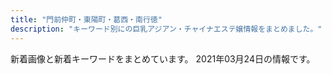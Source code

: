 ```yaml
---
title: "門前仲町・東陽町・葛西・南行徳"
description: "キーワード別にの巨乳アジアン・チャイナエステ嬢情報をまとめました。"
---
```


新着画像と新着キーワードをまとめています。
2021年03月24日の情報です。

<DmmAffiliateIns />
<KeywordTable
  shops={
    [
    {
        "station": "\u6728\u5834\u99c5A4\u51fa\u53e3",
        "url": "http://iyasinote.xyz/",
        "img_links": [
            "http://iyasinote.xyz/_src/20850006/s1.jpg",
            "http://iyasinote.xyz/_src/20272568/img20151209023726260995.jpg",
            "http://iyasinote.xyz/_src/20272588/sign.png",
            "http://iyasinote.xyz/_src/20272683/s3.jpg",
            "http://iyasinote.xyz/_src/20272581/sign.png",
            "http://iyasinote.xyz/_src/20272573/b1.png",
            "http://iyasinote.xyz/_src/20272569/_x1m6343.jpg",
            "http://iyasinote.xyz/_src/20272639/index_04.png",
            "http://iyasinote.xyz/_src/20272585/back.png",
            "http://iyasinote.xyz/_src/20272665/img20160204005259325917.jpg",
            "http://iyasinote.xyz/_src/20272594/x3.png",
            "http://iyasinote.xyz/_src/20272599/back.png",
            "http://iyasinote.xyz/_src/20272668/info1.png",
            "http://iyasinote.xyz/_src/20850011/s2.jpg",
            "http://iyasinote.xyz/_src/20272602/sign.png",
            "http://iyasinote.xyz/_src/20272631/x3.png",
            "http://iyasinote.xyz/_src/20272570/dscf1336.jpg",
            "http://iyasinote.xyz/_src/20272583/tel.png",
            "http://iyasinote.xyz/_src/21196925/img20180526163006762357.jpg",
            "http://iyasinote.xyz/_src/20272626/sign.png",
            "http://iyasinote.xyz/_src/20272644/s1.jpg",
            "http://iyasinote.xyz/_src/20272636/back.png",
            "http://iyasinote.xyz/_src/20272628/x1.png",
            "http://iyasinote.xyz/_src/20272684/s2.jpg",
            "http://iyasinote.xyz/_src/20272575/sign.png",
            "http://iyasinote.xyz/_src/20272571/img20160403102850637767.jpg",
            "http://iyasinote.xyz/_src/20272642/index_08.png",
            "http://iyasinote.xyz/_src/23776259/wechatimg249_20180701185537417.jpg",
            "http://iyasinote.xyz/_src/20272623/back.png",
            "http://iyasinote.xyz/_src/20850017/s3.jpg",
            "http://iyasinote.xyz/_src/20272643/index_09.png",
            "http://iyasinote.xyz/_src/20272567/sign.png",
            "http://iyasinote.xyz/_src/20272578/b1.png",
            "http://iyasinote.xyz/_src/20272608/back.png",
            "http://iyasinote.xyz/_src/32108882/img20190623174539069990.jpg",
            "http://iyasinote.xyz/_src/20272614/x1.png",
            "http://iyasinote.xyz/_src/20272640/index_05.png",
            "http://iyasinote.xyz/_src/23776260/wechatimg249_20180701185537417.jpg",
            "http://iyasinote.xyz/_src/20272641/index_11.png",
            "http://iyasinote.xyz/_src/20272618/x3.png",
            "http://iyasinote.xyz/_src/20272590/x1.png",
            "http://iyasinote.xyz/_src/20272612/sign.png",
            "http://iyasinote.xyz/_src/20272584/tel.png"
        ],
        "keywords": {},
        "name": "\u30ea\u30d5\u30ec\u30c3\u30b7\u30e5"
    },
    {
        "keywords": {
            "C": 16
        },
        "name": "Aegean Sea\u30fb\u30a8\u30fc\u30b2\u6d77",
        "img_links": [
            "http://est-lux.com/staff/haruka/01.jpg",
            "http://est-lux.com/staff/aya/01.jpg",
            "http://est-lux.com/staff/momo/01.jpg",
            "http://est-lux.com/img/ttl_staff.png",
            "http://est-lux.com/staff/miharu/01.jpg",
            "http://est-lux.com/staff/sakura/01.jpg",
            "http://est-lux.com/staff/rina/01mb.jpg",
            "http://est-lux.com/pic/head.png",
            "http://est-lux.com/staff/aya/01mb.jpg",
            "http://est-lux.com/staff/koko/01mb.jpg",
            "http://est-lux.com/img/ttl_recbnr.png",
            "http://est-lux.com/staff/momo/01mb.jpg",
            "http://est-lux.com/staff/koko/01.jpg",
            "http://est-lux.com/staff/sakura/01mb.jpg",
            "http://est-lux.com/img/access/address.png",
            "http://est-lux.com/img/ttl_mobile.png",
            "http://est-lux.com/staff/miharu/01mb.jpg",
            "http://est-lux.com/i/files/homeimg.jpg",
            "http://est-lux.com/pic/campaign.png",
            "http://est-lux.com/staff/rina/01.jpg",
            "http://est-lux.com/staff/haruka/01mb.jpg"
        ],
        "station": "\u845b\u897f\u99c5\u4e2d\u592e\u53e3",
        "url": "http://est-lux.com/"
    },
    {
        "keywords": {
            "87": 12,
            "D": 12,
            "86": 2,
            "C": 2
        },
        "url": "http://www.onnanokaori.mensest.com/",
        "name": "\u5973\u306e\u9999\u308a",
        "station": "\u6d66\u5b89\u99c5\u5357\u53e3",
        "img_links": [
            "http://www.onnanokaori.mensest.com/images/call.png",
            "http://www.onnanokaori.mensest.com/images/m-top003.jpg",
            "http://www.onnanokaori.mensest.com/files/007.jpg",
            "http://www.onnanokaori.mensest.com/files/003.jpg",
            "http://www.onnanokaori.mensest.com/photo_news/upimg/6377160371586c44fa_1.jpg",
            "http://www.onnanokaori.mensest.com/photo_news/upimg/402726058563501351_0.jpg",
            "http://www.onnanokaori.mensest.com/files/001.jpg",
            "http://www.onnanokaori.mensest.com/images/m-head01.jpg",
            "http://www.onnanokaori.mensest.com/files/002.jpg",
            "http://www.onnanokaori.mensest.com/files/008.jpg",
            "http://www.onnanokaori.mensest.com/photo_news/upimg/25440605020f580f9c_0.jpg",
            "http://www.onnanokaori.mensest.com/files/006.jpg",
            "http://www.onnanokaori.mensest.com/images/foot01.jpg",
            "http://www.onnanokaori.mensest.com/files/005.jpg"
        ]
    },
    {
        "url": "http://lamar-massage.work/",
        "img_links": [
            "http://lamar-massage.work/i/img/sta30.png",
            "http://lamar-massage.work/img/st28.png",
            "http://lamar-massage.work/img/link-1.png",
            "http://lamar-massage.work/i/img/sta34.jpg",
            "http://lamar-massage.work/img/s32.png",
            "http://lamar-massage.work/img/s31.png",
            "http://lamar-massage.work/img/head.png",
            "http://lamar-massage.work/img/sta14.png",
            "http://lamar-massage.work/img/mo.png",
            "http://lamar-massage.work/img/sta34.jpg",
            "http://lamar-massage.work/img/link-3.png",
            "http://lamar-massage.work/img/st34.jpg",
            "http://lamar-massage.work/i/img/sta31.png",
            "http://lamar-massage.work/i/img/sta23.png",
            "http://lamar-massage.work/i/img/sm.jpg",
            "http://lamar-massage.work/img/link-4.png",
            "http://lamar-massage.work/i/img/sta14.png",
            "http://lamar-massage.work/i/img/sta24.png",
            "http://lamar-massage.work/img/ss35.jpg",
            "http://lamar-massage.work/img/st35.jpg",
            "http://lamar-massage.work/i/img/sta29.png",
            "http://lamar-massage.work/img/nos.png",
            "http://lamar-massage.work/img/s34.jpg",
            "http://lamar-massage.work/img/sta32.png",
            "http://lamar-massage.work/img/sta35.jpg",
            "http://lamar-massage.work/img/s28.png",
            "http://lamar-massage.work/img/link-2.png",
            "http://lamar-massage.work/img/sta29.png",
            "http://lamar-massage.work/img/st30.png",
            "http://lamar-massage.work/img/st29.png",
            "http://lamar-massage.work/img/s30.png",
            "http://lamar-massage.work/img/st31.png",
            "http://lamar-massage.work/i/img/r4.jpg",
            "http://lamar-massage.work/i/img/r2.jpg",
            "http://lamar-massage.work/img/st33.png",
            "http://lamar-massage.work/img/ss14.png",
            "http://lamar-massage.work/img/st32.png",
            "http://lamar-massage.work/i/img/sta33.png",
            "http://lamar-massage.work/img/sta28.png",
            "http://lamar-massage.work/i/img/sta32.png",
            "http://lamar-massage.work/img/sta31.png",
            "http://lamar-massage.work/img/sta33.png",
            "http://lamar-massage.work/img/s35.jpg",
            "http://lamar-massage.work/i/img/sta35.jpg",
            "http://lamar-massage.work/img/st14.png",
            "http://lamar-massage.work/i/img/sta28.png",
            "http://lamar-massage.work/img/bottom.png",
            "http://lamar-massage.work/i/img/r3.jpg",
            "http://lamar-massage.work/i/img/top.jpg",
            "http://lamar-massage.work/img/s14.png",
            "http://lamar-massage.work/img/sta30.png"
        ],
        "keywords": {
            "C": 17,
            "87": 3,
            "86": 1,
            "88": 5
        },
        "station": "\u9580\u524d\u4ef2\u753a\u99c53\u756a\u53e3",
        "name": "\u30e9\u30fb\u30e1\u30fc\u30eb"
    },
    {
        "station": "\u845b\u897f\u99c5",
        "img_links": [],
        "name": "\u5922\u306e\u697d\u5712",
        "keywords": {},
        "url": "https://hananokoi.tyo.ac/"
    },
    {
        "station": "\u897f\u845b\u897f\u99c5\u5317\u53e3",
        "url": "https://esrouge.com/",
        "keywords": {
            "D": 12,
            "89": 4,
            "C": 2
        },
        "name": "\u30eb\u30fc\u30b8\u30e5",
        "img_links": [
            "https://esrouge.com/staffPhoto/s20210317175356.jpg",
            "https://esrouge.com/staffPhoto/b20210317175356.jpg",
            "https://esrouge.com/images/siteName.jpg",
            "https://esrouge.com/staffPhoto/s20210317175213.jpg",
            "https://esrouge.com/staffPhoto/s20210317175105.jpg",
            "https://esrouge.com/uploadfiles/Image/campaignEsrougeCom.jpg",
            "https://esrouge.com/staffPhoto/b20210317175213.jpg",
            "https://esrouge.com/staffPhoto/b20210317175105.jpg",
            "https://esrouge.com/staffPhoto/s20210317175241.jpg",
            "https://esrouge.com/uploadfiles/Image/F2816148-6C47-43CC-BE5D-9A699FA0D15C.jpeg",
            "https://esrouge.com/staffPhoto/b20210317175312.jpg",
            "https://esrouge.com/staffPhoto/b20210317175241.jpg",
            "https://esrouge.com/staffPhoto/s20210317175312.jpg"
        ]
    },
    {
        "img_links": [
            "http://aphrodite-est.xyz/img/stt.jpg",
            "http://aphrodite-est.xyz/img/tel.png",
            "http://aphrodite-est.xyz/img/cg08.png",
            "http://aphrodite-est.xyz/img/nav-002.png",
            "http://aphrodite-est.xyz/img/nav-006.png",
            "http://aphrodite-est.xyz/img/stb.jpg",
            "http://aphrodite-est.xyz/img/cg06.png",
            "http://aphrodite-est.xyz/img/top01.png",
            "http://aphrodite-est.xyz/img/cg04.png",
            "http://aphrodite-est.xyz/img/cg09.png",
            "http://aphrodite-est.xyz/img/nav-003.png",
            "http://aphrodite-est.xyz/img/cg03.png",
            "http://aphrodite-est.xyz/img/cg05.png",
            "http://aphrodite-est.xyz/img/no.png",
            "http://aphrodite-est.xyz/img/nav-004.png",
            "http://aphrodite-est.xyz/img/nav-001.png",
            "http://aphrodite-est.xyz/img/nav-005.png",
            "http://aphrodite-est.xyz/img/cg07.png",
            "http://aphrodite-est.xyz/img/cg02.png"
        ],
        "station": "\u884c\u5fb3\u99c5\u5357\u53e3",
        "keywords": {
            "E": 3,
            "86": 7,
            "D": 4,
            "85": 1,
            "C": 1
        },
        "name": "\u30b3\u30b3\u30a2",
        "url": "http://aphrodite-est.xyz/"
    },
    {
        "keywords": {
            "86": 2,
            "85": 3,
            "D": 6,
            "83": 1
        },
        "url": "http://yuki.jpn.cm/",
        "img_links": [
            "http://yuki.jpn.cm/images/room1.jpg",
            "http://yuki.jpn.cm/images/1.jpg",
            "http://yuki.jpn.cm/photos/sites/37/2020/03/2020030510332648.jpg",
            "http://yuki.jpn.cm/images/s_staff.jpg",
            "http://yuki.jpn.cm/images/top.png",
            "http://yuki.jpn.cm/images/nbj2.jpg",
            "http://yuki.jpn.cm/images/room3.jpg",
            "http://yuki.jpn.cm/photos/sites/37/2020/03/2020030510325253.jpg",
            "http://yuki.jpn.cm/photos/sites/37/2020/03/2020030510331117.jpg",
            "http://yuki.jpn.cm/photos/sites/37/2020/03/2020030510334277.jpg",
            "http://yuki.jpn.cm/photos/sites/37/2020/03/202003051033562.jpg",
            "http://yuki.jpn.cm/photos/sites/37/2020/03/2020030510342475.jpg",
            "http://yuki.jpn.cm/images/room2.jpg",
            "http://yuki.jpn.cm/images/room4.jpg",
            "http://yuki.jpn.cm/images/s_news.jpg",
            "http://yuki.jpn.cm/images/end.png",
            "http://yuki.jpn.cm/images/mobile.jpg"
        ],
        "station": "\u5357\u884c\u5fb3\u99c5\u5317\u53e3",
        "name": "\u3086\u304d"
    },
    {
        "url": "http://yurichan.info/",
        "name": "\u30e6\u30ea\u3061\u3083\u3093",
        "station": "\u884c\u5fb3\u99c5\u5357\u53e3",
        "img_links": [
            "http://yurichan.info/picture/s_new.png",
            "http://yurichan.info/picture/i_therapist.png",
            "http://yurichan.info/uploads/201105/1-2011051P31MW.jpg",
            "http://yurichan.info/uploads/201105/1-2011051P21C63.jpg",
            "http://yurichan.info/uploads/210322/1-21032209452GP.jpg",
            "http://yurichan.info/picture/photo3.png",
            "http://yurichan.info/html/dianna_jing/images/room3.jpg",
            "http://yurichan.info/picture/s_staff.png",
            "http://yurichan.info/uploads/210222/1-2102220T0412K.jpg",
            "http://yurichan.info/uploads/201116/1-201116132154547.jpg",
            "http://yurichan.info/uploads/201105/1-2011051P23WW.jpg",
            "http://yurichan.info/html/dianna_jing/images/room1.jpg",
            "http://yurichan.info/html/dianna_jing/images/room4.jpg",
            "http://yurichan.info/picture/top23.png",
            "http://yurichan.info/picture/end.png",
            "http://yurichan.info/uploads/210219/1-210219153SC08.jpg",
            "http://yurichan.info/html/dianna_jing/images/room2.jpg",
            "http://yurichan.info/picture/top22.png"
        ],
        "keywords": {}
    },
    {
        "url": "http://sh-honeyspa.work/",
        "keywords": {
            "C": 26,
            "85": 5,
            "\u4e73": 1,
            "D": 10,
            "\u80f8": 1,
            "\u5de8\u4e73": 1,
            "86": 5
        },
        "img_links": [
            "http://sh-honeyspa.work/uploads/180703/1-1PF30Z04J01.jpg",
            "http://sh-honeyspa.work/uploads/210201/1-21020111123UH.jpg",
            "http://sh-honeyspa.work/templets/default/picture/top1.jpg",
            "http://sh-honeyspa.work/uploads/190903/1-1ZZ3133U4960.jpg",
            "http://sh-honeyspa.work/uploads/allimg/180629/1-1P629115504250.png",
            "http://sh-honeyspa.work/uploads/allimg/180703/1-1PF3111J3201.png",
            "http://sh-honeyspa.work/uploads/180629/1-1P629141950141.png",
            "http://sh-honeyspa.work/uploads/191122/1-191122161241O8.jpg",
            "http://sh-honeyspa.work/uploads/190311/1-1Z3111253164H.jpg",
            "http://sh-honeyspa.work/uploads/191223/1-19122316264LR.jpg",
            "http://sh-honeyspa.work/templets/default/picture/girl-z1.jpg",
            "http://sh-honeyspa.work/templets/default/picture/girl-z2.jpg",
            "http://sh-honeyspa.work/uploads/180703/1-1PF30Z200O9.jpg",
            "http://sh-honeyspa.work/uploads/190903/1-1ZZ3133G9361.jpg",
            "http://sh-honeyspa.work/uploads/201126/1-20112613341O53.jpg",
            "http://sh-honeyspa.work/templets/default/picture/staff01.jpg",
            "http://sh-honeyspa.work/uploads/200113/1-20011316422c28.jpg",
            "http://sh-honeyspa.work/uploads/181023/1-1Q0230950223S.jpg",
            "http://sh-honeyspa.work/uploads/200608/1-20060P9542X63.jpg",
            "http://sh-honeyspa.work/templets/default/picture/top.jpg",
            "http://sh-honeyspa.work/uploads/181109/1-1Q1091511432Z.jpg",
            "http://sh-honeyspa.work/uploads/200812/1-200Q213432R35.jpg",
            "http://sh-honeyspa.work/templets/default/picture/s_news.jpg",
            "http://sh-honeyspa.work/uploads/191115/1-191115100214144.jpg",
            "http://sh-honeyspa.work/uploads/180629/1-1P629142554530.png",
            "http://sh-honeyspa.work/uploads/200114/1-200114154TN60.jpg"
        ],
        "name": "Honey Spa \uff5e\u30cf\u30cb\u30fc\u30b9\u30d1\uff5e",
        "station": "\u884c\u5fb3\u99c5"
    },
    {
        "img_links": [
            "http://sakura-est.xyz/images/r01.jpg",
            "http://sakura-est.xyz/images/r03.jpg",
            "http://eskk.sakura-est.xyz/uploads//g4.jpg",
            "http://sakura-est.xyz/images/g0.jpg",
            "http://eskk.sakura-est.xyz/uploads//g2-225x300.jpg",
            "http://sakura-est.xyz/images/gat.png",
            "http://sakura-est.xyz/images/newt.png",
            "http://sakura-est.xyz/images/mobile.png",
            "http://sakura-est.xyz/images/tite-staff.png",
            "http://sakura-est.xyz/images/r02.jpg",
            "http://sakura-est.xyz/images/pickt.png",
            "http://eskk.sakura-est.xyz/uploads//g1-225x300.jpg",
            "http://sakura-est.xyz/images/r04.jpg",
            "http://eskk.sakura-est.xyz/uploads//g5-225x300.jpg"
        ],
        "keywords": {
            "C": 11
        },
        "url": "http://sakura-est.xyz/",
        "station": "\u897f\u845b\u897f\u99c5\u5357\u53e3",
        "name": "\u685c"
    },
    {
        "name": "\u884c\u5fb3\u5b66\u5712",
        "keywords": {
            "G": 2,
            "E": 10,
            "F": 2
        },
        "station": "\u884c\u5fb3\u99c5\u5357\u53e3",
        "img_links": [
            "http://gakuen.xyz.mn/images/g1.jpg",
            "http://gakuen.xyz.mn/photos/sites/71/2021/01/2021011516005173.jpeg",
            "http://gakuen.xyz.mn/photos/sites/71/2020/02/2020022210241571.jpg",
            "http://gakuen.xyz.mn/photos/sites/71/2020/01/2020010713430218.jpg",
            "http://gakuen.xyz.mn/photos/sites/71/2020/10/2020102412595563.jpg",
            "http://gakuen.xyz.mn/photos/sites/71/2020/12/2020122014304059.jpg",
            "http://gakuen.xyz.mn/photos/sites/71/2020/10/2020100218100763-e1601629820385.jpeg",
            "http://gakuen.xyz.mn/photos/sites/71/2019/10/2019101811390877.jpg",
            "http://gakuen.xyz.mn/images/g15.jpg",
            "http://gakuen.xyz.mn/images/g10.jpg",
            "http://gakuen.xyz.mn/photos/sites/71/2019/10/2019102420321841.jpg",
            "http://gakuen.xyz.mn/photos/sites/71/2019/10/2019102816572380.jpg",
            "http://gakuen.xyz.mn/photos/sites/71/2021/03/2021031218004836-e1615539723570.jpeg",
            "http://gakuen.xyz.mn/images/g7.jpg",
            "http://gakuen.xyz.mn/photos/sites/71/2020/11/2020112517584561.jpg",
            "http://gakuen.xyz.mn/photos/sites/71/2019/09/2019092719211544.jpg",
            "http://gakuen.xyz.mn/images/s_staff.jpg",
            "http://gakuen.xyz.mn/photos/sites/71/2020/01/2020010713385696.jpg",
            "http://gakuen.xyz.mn/images/mobile.jpg",
            "http://gakuen.xyz.mn/photos/sites/71/2020/01/2020011015294716-e1614752978793.jpg",
            "http://gakuen.xyz.mn/images/pick.jpg",
            "http://gakuen.xyz.mn/photos/sites/71/2020/06/2020062110420119.jpg",
            "http://gakuen.xyz.mn/photos/sites/71/2020/02/2020021414323643.jpg",
            "http://gakuen.xyz.mn/images/news1.jpg",
            "http://gakuen.xyz.mn/photos/sites/71/2020/02/2020022618290662.jpg",
            "http://gakuen.xyz.mn/photos/sites/71/2019/10/2019101811500268.jpg",
            "http://gakuen.xyz.mn/photos/sites/71/2019/12/2019121619230170.jpg",
            "http://gakuen.xyz.mn/photos/sites/71/2020/01/2020011015294716.jpg",
            "http://gakuen.xyz.mn/images/1.jpg",
            "http://gakuen.xyz.mn/images/g16.jpg",
            "http://gakuen.xyz.mn/photos/sites/71/2020/03/2020032610084881.jpg",
            "http://gakuen.xyz.mn/photos/sites/71/2020/02/2020020317175855.jpg",
            "http://gakuen.xyz.mn/photos/sites/71/2020/02/202002221023280.jpg",
            "http://gakuen.xyz.mn/photos/sites/71/2020/02/2020020317060366.jpg",
            "http://gakuen.xyz.mn/photos/sites/71/2020/04/2020040816463188.jpg",
            "http://gakuen.xyz.mn/images/g13.jpg",
            "http://gakuen.xyz.mn/photos/sites/71/2019/12/2019120817483319.jpg",
            "http://gakuen.xyz.mn/images/staff_bj3.jpg",
            "http://gakuen.xyz.mn/images/g2.jpg",
            "http://gakuen.xyz.mn/photos/sites/71/2020/07/2020072818553775.jpg",
            "http://gakuen.xyz.mn/images/g8.jpg",
            "http://gakuen.xyz.mn/photos/sites/71/2020/11/2020111416130515.jpg",
            "http://gakuen.xyz.mn/photos/sites/71/2020/09/2020092819121522.jpg",
            "http://gakuen.xyz.mn/images/s_cosplay.jpg",
            "http://gakuen.xyz.mn/photos/sites/71/2020/03/2020030915313184.jpeg",
            "http://gakuen.xyz.mn/images/g3.jpg",
            "http://gakuen.xyz.mn/photos/sites/71/2021/03/2021031218004836.jpeg",
            "http://gakuen.xyz.mn/photos/sites/71/2020/06/2020062103465735-e1592678831205.jpeg",
            "http://gakuen.xyz.mn/images/info.jpg",
            "http://gakuen.xyz.mn/images/top.jpg",
            "http://gakuen.xyz.mn/photos/sites/71/2019/11/2019111517040618.jpg",
            "http://gakuen.xyz.mn/photos/sites/71/2020/10/2020100218202785.jpg",
            "http://gakuen.xyz.mn/images/info2.jpg",
            "http://gakuen.xyz.mn/photos/sites/71/2021/02/2021021817293677-e1613636993918.jpeg",
            "http://gakuen.xyz.mn/images/2.jpg",
            "http://gakuen.xyz.mn/images/s_link.jpg",
            "http://gakuen.xyz.mn/images/g17.jpg",
            "http://gakuen.xyz.mn/photos/sites/71/2020/08/2020081616440837.jpg",
            "http://gakuen.xyz.mn/photos/sites/71/2020/06/2020061015582330.jpg",
            "http://gakuen.xyz.mn/photos/sites/71/2019/09/2019092719211853.jpg"
        ],
        "url": "http://gakuen.xyz.mn/"
    },
    {
        "keywords": {
            "87": 4,
            "86": 8,
            "88": 3
        },
        "station": "\u9580\u524d\u4ef2\u753a\u99c56\u756a\u51fa\u53e3",
        "name": "sweet honey",
        "img_links": [
            "http://massage-sweethoney.info/img/st20.jpg",
            "http://massage-sweethoney.info/i/img/st16.jpg",
            "http://massage-sweethoney.info/img/st30.jpg",
            "http://massage-sweethoney.info/img/credit.jpg",
            "http://massage-sweethoney.info/img/st29.jpg",
            "http://massage-sweethoney.info/i/img/r1.jpg",
            "http://massage-sweethoney.info/i/img/st27.jpg",
            "http://massage-sweethoney.info/i/img/st26.jpg",
            "http://massage-sweethoney.info/i/img/st20.jpg",
            "http://massage-sweethoney.info/img/st026.jpg",
            "http://massage-sweethoney.info/img/st32.jpg",
            "http://massage-sweethoney.info/img/head.jpg",
            "http://massage-sweethoney.info/img/bb.png",
            "http://massage-sweethoney.info/img/st10.jpg",
            "http://massage-sweethoney.info/i/img/paypay.jpg",
            "http://massage-sweethoney.info/i/img/r3.jpg",
            "http://massage-sweethoney.info/img/st31.jpg",
            "http://massage-sweethoney.info/i/img/st9.jpg",
            "http://massage-sweethoney.info/img/st16.jpg",
            "http://massage-sweethoney.info/i/img/st8.jpg",
            "http://massage-sweethoney.info/img/st23.jpg",
            "http://massage-sweethoney.info/i/img/st31.jpg",
            "http://massage-sweethoney.info/img/st21.jpg",
            "http://massage-sweethoney.info/i/img/r2.jpg",
            "http://massage-sweethoney.info/i/img/st32.jpg",
            "http://massage-sweethoney.info/img/st26.jpg",
            "http://massage-sweethoney.info/i/img/st30.jpg",
            "http://massage-sweethoney.info/i/img/st29.jpg",
            "http://massage-sweethoney.info/img/st27.jpg",
            "http://massage-sweethoney.info/i/img/cre.jpg",
            "http://massage-sweethoney.info/img/st8.jpg",
            "http://massage-sweethoney.info/img/nos.jpg",
            "http://massage-sweethoney.info/img/st9.jpg",
            "http://massage-sweethoney.info/i/img/r4.jpg",
            "http://massage-sweethoney.info/i/img/st28.jpg",
            "http://massage-sweethoney.info/img/mo.png",
            "http://massage-sweethoney.info/img/st28.jpg"
        ],
        "url": "http://massage-sweethoney.info/"
    },
    {
        "keywords": {},
        "url": "http://akien.work/",
        "img_links": [
            "http://akien.work/jiejing4.jpg",
            "http://akien.work/jiejing6.jpg",
            "http://akien.work/ditu.jpg",
            "http://akien.work/6.jpeg",
            "http://akien.work/staff_7170_1544625837499078_1.jpg",
            "http://akien.work/head_4_4332_1544580584784110.jpg",
            "http://akien.work/jiejing2.jpg",
            "http://akien.work/staff_7559_1547886875744350.jpg",
            "http://akien.work/jiejing1.jpg",
            "http://akien.work/jiejing5.jpg",
            "http://akien.work/fengjing2.jpg",
            "http://akien.work/jiejing3.jpg",
            "http://akien.work/head_1_4332_15445805847677.jpg",
            "http://akien.work/staff_7170_1544625837499078.jpg",
            "http://akien.work/head_2_4332_1544580584367843.jpg",
            "http://akien.work/5.jpeg"
        ],
        "name": "\u3084\u3059\u3089\u304e",
        "station": "\u8239\u5800\u99c5\u5317\u53e3"
    },
    {
        "url": "http://beautygirls-station.work/",
        "name": "\u7f8e\u5c11\u5973\u770b\u8b77\u30b9\u30c6\u30fc\u30b7\u30e7\u30f3",
        "img_links": [
            "http://beautygirls-station.work/img/s2.jpg",
            "http://beautygirls-station.work/sp/img/tit.jpg",
            "http://beautygirls-station.work/sp/img/t-t.jpg",
            "http://beautygirls-station.work/sp/img/st2.jpg",
            "http://beautygirls-station.work/img/bod.png",
            "http://beautygirls-station.work/sp/img/t-r.jpg",
            "http://beautygirls-station.work/img/rom.png",
            "http://beautygirls-station.work/img/st3.jpg",
            "http://beautygirls-station.work/sp/img/p1.jpg",
            "http://beautygirls-station.work/img/sta2.jpg",
            "http://beautygirls-station.work/img/s3.jpg",
            "http://beautygirls-station.work/img/sta1.jpg",
            "http://beautygirls-station.work/sp/img/botton.jpg",
            "http://beautygirls-station.work/sp/img/t-o.jpg",
            "http://beautygirls-station.work/sp/img/t-a.jpg",
            "http://beautygirls-station.work/sp/img/info.jpg",
            "http://beautygirls-station.work/sp/img/t-s.jpg",
            "http://beautygirls-station.work/sp/img/st3.jpg",
            "http://beautygirls-station.work/sp/img/pic.jpg",
            "http://beautygirls-station.work/img/sta3.jpg",
            "http://beautygirls-station.work/sp/img/add.jpg",
            "http://beautygirls-station.work/sp/img/time.jpg",
            "http://beautygirls-station.work/img/s1.jpg",
            "http://beautygirls-station.work/img/st2.jpg",
            "http://beautygirls-station.work/sp/img/st1.jpg",
            "http://beautygirls-station.work/img/st1.jpg",
            "http://beautygirls-station.work/sp/img/p3.jpg",
            "http://beautygirls-station.work/img/bottom.png",
            "http://beautygirls-station.work/sp/img/pc.jpg",
            "http://beautygirls-station.work/sp/img/tel.jpg",
            "http://beautygirls-station.work/img/nos.jpg",
            "http://beautygirls-station.work/sp/img/p2.jpg",
            "http://beautygirls-station.work/sp/img/sys.jpg",
            "http://beautygirls-station.work/img/mo.png"
        ],
        "keywords": {
            "E": 2,
            "85": 2,
            "86": 2,
            "C": 12,
            "D": 2,
            "87": 2
        },
        "station": "\u9580\u524d\u4ef2\u753a\u99c53\u756a\u51fa\u53e3"
    },
    {
        "img_links": [
            "http://eurynome-est.biz/css/top-left01.jpg",
            "http://eurynome-est.biz/css/m-head.jpg",
            "http://eurynome-est.biz/css/m-left.jpg",
            "http://eurynome-est.biz/css/staff/staff01.png",
            "http://eurynome-est.biz/css/m-right.jpg",
            "http://eurynome-est.biz/css/m-top-right04.jpg",
            "http://eurynome-est.biz/css/staff/staff02.png",
            "http://eurynome-est.biz/images/call.png",
            "http://eurynome-est.biz/css/m-top-right02.jpg",
            "http://eurynome-est.biz/css/m-yejiao.jpg",
            "http://eurynome-est.biz/css/m-top02.jpg",
            "http://eurynome-est.biz/css/m-top-right03.jpg",
            "http://eurynome-est.biz/css/staff/staff03.png",
            "http://eurynome-est.biz/css/staff/staff05.png",
            "http://eurynome-est.biz/css/m-top-right01.jpg"
        ],
        "keywords": {},
        "url": "http://eurynome-est.biz/",
        "station": "\u9580\u524d\u4ef2\u753a\u99c54\u756a\u51fa\u53e3",
        "name": "\u30b7\u30f3\u30c7\u30ec\u30e9\u30ac\u30fc\u30eb"
    },
    {
        "station": "\u9580\u524d\u4ef2\u753a\u99c54\u756a\u53e3",
        "img_links": [
            "http://www.bestlove.esjp.info/photo_news/upimg/61950600fc59c3ddfa_1.jpg",
            "http://www.bestlove.esjp.info/files/001.jpg",
            "http://www.bestlove.esjp.info/files/003.jpg",
            "http://www.bestlove.esjp.info/files/002.jpg",
            "http://www.bestlove.esjp.info/images/call.png",
            "http://www.bestlove.esjp.info/images/m-top03.jpg",
            "http://www.bestlove.esjp.info/images/m-top-right03.jpg",
            "http://www.bestlove.esjp.info/images/top-left01.jpg",
            "http://www.bestlove.esjp.info/photo_news/upimg/65783603359bb2417b_1.jpg",
            "http://www.bestlove.esjp.info/images/m-top-right02.jpg",
            "http://www.bestlove.esjp.info/images/m-top-right01.jpg",
            "http://www.bestlove.esjp.info/images/m-top02.jpg",
            "http://www.bestlove.esjp.info/images/m-top-right04.jpg",
            "http://www.bestlove.esjp.info/images/m-right.jpg",
            "http://www.bestlove.esjp.info/files/004.jpg",
            "http://www.bestlove.esjp.info/images/m-left.jpg",
            "http://www.bestlove.esjp.info/photo_news/upimg/61950600fc59c3ddfa_0.jpg",
            "http://www.bestlove.esjp.info/images/m-yejiao.jpg",
            "http://www.bestlove.esjp.info/photo_news/upimg/65783603359bb2417b_0.jpg",
            "http://www.bestlove.esjp.info/images/m-head.jpg"
        ],
        "url": "http://www.bestlove.esjp.info/",
        "keywords": {
            "C": 2,
            "88": 2,
            "D": 6,
            "86": 2,
            "87": 4
        },
        "name": "Best Love"
    },
    {
        "img_links": [
            "http://hi-msg.com/mi/img/p-00.jpg",
            "http://hi-msg.com/mi/img/p-5.jpg",
            "http://hi-msg.com/mi/img/no.png",
            "http://hi-msg.com/mi/img/p-8.jpg",
            "http://hi-msg.com/mi/img/staff-list-top.jpg",
            "http://hi-msg.com/mi/img/p-2.jpg",
            "http://hi-msg.com/mi/img/p-7.jpg",
            "http://hi-msg.com/mi/img/p-9.jpg",
            "http://hi-msg.com/mi/img/s-2.jpg",
            "http://hi-msg.com/mi/img/p-6.jpg",
            "http://hi-msg.com/mi/img/fla-1.jpg",
            "http://hi-msg.com/mi/img/p-1.jpg",
            "http://hi-msg.com/mi/img/p-4.jpg",
            "http://hi-msg.com/mi/img/p-3.jpg",
            "http://hi-msg.com/mi/img/botton.jpg",
            "http://hi-msg.com/mi/img/p-10.jpg",
            "http://hi-msg.com/mi/img/fla.jpg"
        ],
        "name": "\u7f8e",
        "station": "\u884c\u5fb3\u99c5",
        "keywords": {},
        "url": "http://hi-msg.com/mi/"
    },
    {
        "keywords": {
            "\u80f8": 2
        },
        "station": "\u845b\u897f\u99c5\u535a\u7269\u9928\u53e3",
        "name": "\u305f\u3093\u307d\u307d",
        "img_links": [
            "http://ciming.work/uploads/210309/1-210309110039301.jpg",
            "http://ciming.work/uploads/210309/1-210309110225117.jpg",
            "http://ciming.work/uploads/210309/1-21030910595c04.jpg",
            "http://ciming.work/uploads/210305/1-210305132223I1.jpg",
            "http://ciming.work/uploads/210309/1-210309105P1432.jpg",
            "http://ciming.work/uploads/210305/1-210305132JJ23.jpg",
            "http://www.ciming.work/uploads/210305/1-21030513243K27.jpg",
            "http://ciming.work/uploads/210309/1-21030911030W21.jpg",
            "http://ciming.work/picture/1402-4.jpg",
            "http://ciming.work/uploads/210305/1-210305132T0207.jpg",
            "http://www.ciming.work/uploads/210309/1-21030910595c04.jpg",
            "http://www.ciming.work/uploads/210305/1-210305132JJ23.jpg",
            "http://www.ciming.work/picture/head_01.png",
            "http://ciming.work/uploads/210305/1-210305131932446.jpg",
            "http://www.ciming.work/uploads/210309/1-21030911030W21.jpg",
            "http://ciming.work/picture/head_03.png",
            "http://ciming.work/picture/1402-1.png",
            "http://ciming.work/uploads/210309/1-21030911013H14.jpg",
            "http://www.ciming.work/uploads/210309/1-210309110225117.jpg",
            "http://ciming.work/uploads/210309/1-210309105925V6.jpg",
            "http://ciming.work/uploads/210305/1-21030513243K27.jpg",
            "http://www.ciming.work/uploads/210309/1-210309110039301.jpg",
            "http://www.ciming.work/uploads/210309/1-21030911013H14.jpg",
            "http://ciming.work/uploads/210309/1-21030910564R39.jpg",
            "http://www.ciming.work/uploads/210309/1-210309105P1432.jpg",
            "http://www.ciming.work/uploads/210305/1-210305132333250.jpg",
            "http://www.ciming.work/uploads/210305/1-210305132625200.jpg",
            "http://www.ciming.work/uploads/210305/1-210305132223I1.jpg",
            "http://ciming.work/uploads/210305/1-21030513202SQ.jpg",
            "http://ciming.work/uploads/210305/1-210305132625200.jpg",
            "http://ciming.work/uploads/210305/1-210305132123V2.jpg",
            "http://ciming.work/uploads/210309/1-210309105T6256.jpg",
            "http://ciming.work/uploads/210305/1-210305132333250.jpg",
            "http://ciming.work/picture/head_01.png"
        ],
        "url": "http://ciming.work/"
    },
    {
        "url": "http://arm-salon.com/",
        "name": "\u68ee\u306e\u5bb6",
        "station": "\u897f\u845b\u897f\u99c5\u5317\u53e3",
        "keywords": {
            "C": 22
        },
        "img_links": [
            "http://arm-salon.com/staff/yuri/01.jpg",
            "http://arm-salon.com/staff/mika/01mb.jpg",
            "http://arm-salon.com/staff/maki/01.jpg",
            "http://arm-salon.com/staff/anna/01.jpg",
            "http://arm-salon.com/img/ttl_mobile.png",
            "http://arm-salon.com/staff/emi/01.jpg",
            "http://arm-salon.com/i/files/homeimg.jpg",
            "http://arm-salon.com/img/att.png",
            "http://arm-salon.com/staff/midori/01.jpg",
            "http://arm-salon.com/staff/momo/01.jpg",
            "http://arm-salon.com/img/ttl_staff.png",
            "http://arm-salon.com/staff/yuyu/01.jpg",
            "http://arm-salon.com/staff/yui/01mb.jpg",
            "http://arm-salon.com/staff/midori/01mb.jpg",
            "http://arm-salon.com/staff/misa/01.jpg",
            "http://arm-salon.com/staff/misa/01mb.jpg",
            "http://arm-salon.com/staff/mika/01.jpg",
            "http://arm-salon.com/staff/sizuka/01.jpg",
            "http://arm-salon.com/staff/hana/01mb.jpg",
            "http://arm-salon.com/staff/yui/01.jpg",
            "http://arm-salon.com/pic/head.png",
            "http://arm-salon.com/staff/momo/01mb.jpg",
            "http://arm-salon.com/staff/hana/01.jpg",
            "http://arm-salon.com/staff/yuyu/01mb.jpg",
            "http://arm-salon.com/staff/anna/02.jpg",
            "http://arm-salon.com/pic/top.png",
            "http://arm-salon.com/staff/yuri/01mb.jpg",
            "http://arm-salon.com/staff/maki/01mb.jpg",
            "http://arm-salon.com/staff/anna/01mb.jpg",
            "http://arm-salon.com/staff/sizuka/01mb.jpg",
            "http://arm-salon.com/staff/emi/01mb.jpg",
            "http://arm-salon.com/staff/kana/01mb.jpg",
            "http://arm-salon.com/staff/kana/01.jpg"
        ]
    },
    {
        "station": "\u9580\u524d\u4ef2\u753a\u99c52\u756a\u51fa\u53e3",
        "name": "Lucky",
        "keywords": {
            "C": 33
        },
        "url": "http://rlx-aroma.com/",
        "img_links": [
            "http://rlx-aroma.com/staff/mirai/02.jpg",
            "http://rlx-aroma.com/staff/ami/01mb.jpg",
            "http://rlx-aroma.com/staff/ai/01.jpg",
            "http://rlx-aroma.com/staff/lala/01mb.jpg",
            "http://rlx-aroma.com/staff/hitomi/02.jpg",
            "http://rlx-aroma.com/staff/yuyu/01mb.jpg",
            "http://rlx-aroma.com/staff/sizuka/01mb.jpg",
            "http://rlx-aroma.com/staff/yuyu/02.jpg",
            "http://rlx-aroma.com/staff/sachiko/01.jpg",
            "http://rlx-aroma.com/img/access/road2.jpg",
            "http://rlx-aroma.com/staff/hina/01mb.jpg",
            "http://rlx-aroma.com/staff/mei/02.jpg",
            "http://rlx-aroma.com/staff/moe/01mb.jpg",
            "http://rlx-aroma.com/staff/emi/01.jpg",
            "http://rlx-aroma.com/staff/hina/03.jpg",
            "http://rlx-aroma.com/staff/emi/01mb.jpg",
            "http://rlx-aroma.com/staff/ruru/01.jpg",
            "http://rlx-aroma.com/staff/koko/01mb.jpg",
            "http://rlx-aroma.com/img/access/road4.jpg",
            "http://rlx-aroma.com/staff/sizuka/01.jpg",
            "http://rlx-aroma.com/staff/mei/01mb.jpg",
            "http://rlx-aroma.com/staff/ami/02.jpg",
            "http://rlx-aroma.com/staff/haru/01mb.jpg",
            "http://rlx-aroma.com/img/profsub2.png",
            "http://rlx-aroma.com/staff/ai/01mb.jpg",
            "http://rlx-aroma.com/staff/moe/01.jpg",
            "http://rlx-aroma.com/img/profsub1btm.png",
            "http://rlx-aroma.com/staff/hina/02.jpg",
            "http://rlx-aroma.com/img/ttl_staff.png",
            "http://rlx-aroma.com/staff/sachiko/01mb.jpg",
            "http://rlx-aroma.com/staff/ami/01.jpg",
            "http://rlx-aroma.com/staff/kaori/01.jpg",
            "http://rlx-aroma.com/staff/happy/02.jpg",
            "http://rlx-aroma.com/staff/haru/01.jpg",
            "http://rlx-aroma.com/staff/sasa/02.jpg",
            "http://rlx-aroma.com/img/ttl_mobile.png",
            "http://rlx-aroma.com/staff/moe/02.jpg",
            "http://rlx-aroma.com/staff/yuriya/01.jpg",
            "http://rlx-aroma.com/img/ttl_pickup.png",
            "http://rlx-aroma.com/staff/yuriya/02.jpg",
            "http://rlx-aroma.com/staff/momo/02.jpg",
            "http://rlx-aroma.com/staff/momo/01.jpg",
            "http://rlx-aroma.com/img/backbtn.png",
            "http://rlx-aroma.com/i/files/homeimg.jpg",
            "http://rlx-aroma.com/staff/ayaka/01mb.jpg",
            "http://rlx-aroma.com/staff/kaori/02.jpg",
            "http://rlx-aroma.com/img/ttl_info.png",
            "http://rlx-aroma.com/staff/kiki/02.jpg",
            "http://rlx-aroma.com/img/access/road1.jpg",
            "http://rlx-aroma.com/staff/yoko/02.jpg",
            "http://rlx-aroma.com/staff/sizuka/02.jpg",
            "http://rlx-aroma.com/img/ttl_tgirl.png",
            "http://rlx-aroma.com/staff/emi/02.jpg",
            "http://rlx-aroma.com/img/ttl_staffp.png",
            "http://rlx-aroma.com/img/ttl_tnew.png",
            "http://rlx-aroma.com/staff/kiki/01.jpg",
            "http://rlx-aroma.com/staff/yuriya/01mb.jpg",
            "http://rlx-aroma.com/staff/hina/01.jpg",
            "http://rlx-aroma.com/img/ttl_rec.png",
            "http://rlx-aroma.com/staff/mirai/01mb.jpg",
            "http://rlx-aroma.com/img/access/road3.jpg",
            "http://rlx-aroma.com/staff/yuyu/01.jpg",
            "http://rlx-aroma.com/staff/ayaka/02.jpg",
            "http://rlx-aroma.com/staff/mirai/01.jpg",
            "http://rlx-aroma.com/staff/megumi/01.jpg",
            "http://rlx-aroma.com/staff/happy/01mb.jpg",
            "http://rlx-aroma.com/staff/ai/02.jpg",
            "http://rlx-aroma.com/img/access/roaddm.png",
            "http://rlx-aroma.com/staff/hitomi/01.jpg",
            "http://rlx-aroma.com/staff/koko/01.jpg",
            "http://rlx-aroma.com/staff/mei/01.jpg",
            "http://rlx-aroma.com/staff/lala/01.jpg",
            "http://rlx-aroma.com/staff/ayaka/01.jpg",
            "http://rlx-aroma.com/staff/sasa/01mb.jpg",
            "http://rlx-aroma.com/staff/kaori/01mb.jpg",
            "http://rlx-aroma.com/staff/koko/02.jpg",
            "http://rlx-aroma.com/staff/yoko/01mb.jpg",
            "http://rlx-aroma.com/staff/sachiko/02.jpg",
            "http://rlx-aroma.com/img/detailbback.png",
            "http://rlx-aroma.com/staff/megumi/01mb.jpg",
            "http://rlx-aroma.com/staff/sasa/01.jpg",
            "http://rlx-aroma.com/staff/kiki/01mb.jpg",
            "http://rlx-aroma.com/staff/haru/02.jpg",
            "http://rlx-aroma.com/staff/ruru/02.jpg",
            "http://rlx-aroma.com/staff/momo/01mb.jpg",
            "http://rlx-aroma.com/staff/hitomi/01mb.jpg",
            "http://rlx-aroma.com/staff/lala/02.jpg",
            "http://rlx-aroma.com/pic/head.png",
            "http://rlx-aroma.com/staff/yoko/01.jpg",
            "http://rlx-aroma.com/img/frameb.png",
            "http://rlx-aroma.com/staff/ruru/01mb.jpg",
            "http://rlx-aroma.com/staff/megumi/02.jpg",
            "http://rlx-aroma.com/staff/happy/01.jpg"
        ]
    },
    {
        "img_links": [
            "http://cuorea-massage.work/i/img/sta19.jpg",
            "http://cuorea-massage.work/img/m30.jpg",
            "http://cuorea-massage.work/img/m40.jpg",
            "http://cuorea-massage.work/i/img/sta24.jpg",
            "http://cuorea-massage.work/img/st19.jpg",
            "http://cuorea-massage.work/i/img/sta22.jpg",
            "http://cuorea-massage.work/img/s15.jpg",
            "http://cuorea-massage.work/img/sta12.jpg",
            "http://cuorea-massage.work/img/head.jpg",
            "http://cuorea-massage.work/img/m3.jpg",
            "http://cuorea-massage.work/i/img/sta15.jpg",
            "http://cuorea-massage.work/img/sta17.jpg",
            "http://cuorea-massage.work/i/img/sta4.jpg",
            "http://cuorea-massage.work/img/s21.jpg",
            "http://cuorea-massage.work/img/st015.jpg",
            "http://cuorea-massage.work/img/st17.jpg",
            "http://cuorea-massage.work/img/sta23.jpg",
            "http://cuorea-massage.work/img/sta16.jpg",
            "http://cuorea-massage.work/img/m60.jpg",
            "http://cuorea-massage.work/img/st11.jpg",
            "http://cuorea-massage.work/img/s13.jpg",
            "http://cuorea-massage.work/img/st7.jpg",
            "http://cuorea-massage.work/i/img/st21.jpg",
            "http://cuorea-massage.work/img/s12.jpg",
            "http://cuorea-massage.work/img/st22.jpg",
            "http://cuorea-massage.work/img/st04.jpg",
            "http://cuorea-massage.work/img/s23.jpg",
            "http://cuorea-massage.work/img/s22.jpg",
            "http://cuorea-massage.work/img/m2.jpg",
            "http://cuorea-massage.work/img/m6.jpg",
            "http://cuorea-massage.work/i/img/sta21.jpg",
            "http://cuorea-massage.work/img/sta19.jpg",
            "http://cuorea-massage.work/img/st4.jpg",
            "http://cuorea-massage.work/img/st21.jpg",
            "http://cuorea-massage.work/img/sta4.jpg",
            "http://cuorea-massage.work/img/s11.jpg",
            "http://cuorea-massage.work/i/img/paypay.jpg",
            "http://cuorea-massage.work/img/m1.jpg",
            "http://cuorea-massage.work/img/sta22.jpg",
            "http://cuorea-massage.work/img/sta11.jpg",
            "http://cuorea-massage.work/img/st12.jpg",
            "http://cuorea-massage.work/img/st13.jpg",
            "http://cuorea-massage.work/i/img/sta16.jpg",
            "http://cuorea-massage.work/i/img/sta11.jpg",
            "http://cuorea-massage.work/img/s4.jpg",
            "http://cuorea-massage.work/img/st23.jpg",
            "http://cuorea-massage.work/img/m4.jpg",
            "http://cuorea-massage.work/img/sta7.jpg",
            "http://cuorea-massage.work/img/nos.jpg",
            "http://cuorea-massage.work/img/fla.jpg",
            "http://cuorea-massage.work/img/m50.jpg",
            "http://cuorea-massage.work/i/img/sta1.jpg",
            "http://cuorea-massage.work/img/sta1.jpg",
            "http://cuorea-massage.work/img/s1.jpg",
            "http://cuorea-massage.work/i/img/sta17.jpg",
            "http://cuorea-massage.work/img/st15.jpg",
            "http://cuorea-massage.work/img/s7.jpg",
            "http://cuorea-massage.work/i/img/sta12.jpg",
            "http://cuorea-massage.work/i/img/sta7.jpg",
            "http://cuorea-massage.work/img/sta21.jpg",
            "http://cuorea-massage.work/img/m20.jpg",
            "http://cuorea-massage.work/img/m5.jpg",
            "http://cuorea-massage.work/img/st16.jpg",
            "http://cuorea-massage.work/i/img/sta23.jpg",
            "http://cuorea-massage.work/i/img/nos.jpg",
            "http://cuorea-massage.work/img/s24.jpg",
            "http://cuorea-massage.work/img/fla-2.jpg",
            "http://cuorea-massage.work/i/img/r2.jpg",
            "http://cuorea-massage.work/img/credit.jpg",
            "http://cuorea-massage.work/img/s19.jpg",
            "http://cuorea-massage.work/img/st24.jpg",
            "http://cuorea-massage.work/img/sta15.jpg",
            "http://cuorea-massage.work/i/img/r3.jpg",
            "http://cuorea-massage.work/img/st1.jpg",
            "http://cuorea-massage.work/img/sta13.jpg",
            "http://cuorea-massage.work/img/sta24.jpg",
            "http://cuorea-massage.work/img/botton.jpg",
            "http://cuorea-massage.work/img/s16.jpg",
            "http://cuorea-massage.work/i/img/r1.jpg"
        ],
        "name": "\u30af\u30aa\u30ec\u30a2",
        "station": "\u6771\u967d\u753a\u99c54\u756a\u51fa\u53e3",
        "keywords": {
            "88": 6,
            "C": 22,
            "85": 3,
            "D": 21,
            "86": 15,
            "87": 7,
            "E": 9
        },
        "url": "http://cuorea-massage.work/"
    },
    {
        "name": "Barbie \uff5e\u30d0\u30fc\u30d3\u30fc\uff5e",
        "station": "\u9580\u524d\u4ef2\u753a\u99c54\u756a\u53e3",
        "img_links": [
            "http://www.barbie.esthejp.com/img/ttl_news.png",
            "http://www.barbie.esthejp.com/files/001.jpg",
            "http://www.barbie.esthejp.com/files/002-02.jpg",
            "http://www.barbie.esthejp.com/files/003-02.jpg",
            "http://www.barbie.esthejp.com/img/btn_blog.png",
            "http://www.barbie.esthejp.com/img/goback.jpg",
            "http://www.barbie.esthejp.com/img/ttl_info.png",
            "http://www.barbie.esthejp.com/files/001-02.jpg",
            "http://www.barbie.esthejp.com/files/002.jpg",
            "http://www.barbie.esthejp.com/files/011.jpg",
            "http://www.barbie.esthejp.com/files/010.jpg",
            "http://www.barbie.esthejp.com/img/tel.png",
            "http://www.barbie.esthejp.com/files/003.jpg",
            "http://www.barbie.esthejp.com/files/010-02.jpg",
            "http://www.barbie.esthejp.com/img/pickup.jpg",
            "http://www.barbie.esthejp.com/files/011-02.jpg",
            "http://www.barbie.esthejp.com/img/btn_side_mobile.jpg"
        ],
        "keywords": {
            "C": 13,
            "D": 8,
            "86": 2,
            "E": 2,
            "88": 2,
            "87": 6
        },
        "url": "http://www.barbie.esthejp.com/"
    },
    {
        "name": "You And Me",
        "keywords": {},
        "img_links": [
            "http://youandme.jpest.net/uploads//sites/19/2020/12/a3.jpg",
            "http://youandme.jpest.net/uploads//sites/19/2020/09/mobile.jpg",
            "http://youandme.jpest.net/uploads//sites/19/2020/09/g2-2.jpg",
            "http://youandme.jpest.net/uploads//sites/19/2020/12/a4.jpg",
            "http://youandme.jpest.net/uploads//sites/19/2020/09/r1.jpg",
            "http://youandme.jpest.net/uploads//sites/19/2020/09/g5-1.jpg",
            "http://youandme.jpest.net/uploads//sites/19/elementor/thumbs/g5-1-ovsa7s6s06i59zgm4bkysgtdltq5bskh4h6fo0z69o.jpg",
            "http://youandme.jpest.net/uploads//sites/19/2020/09/g3-2.jpg",
            "http://youandme.jpest.net/uploads//sites/19/elementor/thumbs/g3-2-ovtnoxj0herfda8sgqdu3i0ozso844lr0cceku1toc.jpg",
            "http://youandme.jpest.net/uploads//sites/19/2020/09/s_staff.png",
            "http://youandme.jpest.net/uploads//sites/19/2020/09/g4-2.jpg",
            "http://youandme.jpest.net/uploads//sites/19/2020/09/r3.jpg",
            "http://youandme.jpest.net/uploads//sites/19/elementor/thumbs/1-own10vfe1hff8c8ts2x3c73w1gcky7tazd16hc9jek.jpg",
            "http://youandme.jpest.net/uploads//sites/19/2020/12/a1.jpg",
            "http://youandme.jpest.net/uploads//sites/19/2020/09/top-4.jpg",
            "http://youandme.jpest.net/uploads//sites/19/2021/02/g3.jpg",
            "http://youandme.jpest.net/uploads//sites/19/2020/09/news.jpg",
            "http://youandme.jpest.net/uploads//sites/19/2020/12/a2.jpg",
            "http://youandme.jpest.net/uploads//sites/19/elementor/thumbs/g4-2-ovtnpx8vp44bmgswo5tnq907kfs68mjjt94utckv3w.jpg",
            "http://youandme.jpest.net/uploads//sites/19/2020/09/r4.jpg",
            "http://youandme.jpest.net/uploads//sites/19/elementor/thumbs/g2-2-ovtno69oz7q40lcdvwlnl6wbrmekwwlj8lfbnt68os.jpg",
            "http://youandme.jpest.net/uploads//sites/19/2020/09/pick.jpg",
            "http://youandme.jpest.net/uploads//sites/19/2020/09/r2.jpg",
            "http://youandme.jpest.net/uploads//sites/19/2020/09/1.jpg",
            "http://youandme.jpest.net/uploads//sites/19/2020/10/1.jpg",
            "http://youandme.jpest.net/uploads//sites/19/2020/09/top1-4.jpg"
        ],
        "url": "http://youandme.jpest.net/",
        "station": "\u9580\u524d\u4ef2\u753a\u99c52\u756a\u51fa\u53e3"
    },
    {
        "name": "Royal\uff5e\u30ed\u30a4\u30e4\u30eb\uff5e",
        "img_links": [
            "http://www.mens-royal.com/files/057-02.jpg",
            "http://www.mens-royal.com/images/girl-z2.jpg",
            "http://www.mens-royal.com/files/067-02.jpg",
            "http://www.mens-royal.com/files/072-02.jpg",
            "http://www.mens-royal.com/images/link/koko_200x40.png",
            "http://www.mens-royal.com/files/071-02.jpg",
            "http://www.mens-royal.com/images/s_news.png",
            "http://www.mens-royal.com/files/042-02.jpg",
            "http://www.mens-royal.com/files/057.jpg",
            "http://www.mens-royal.com/files/071.jpg",
            "http://www.mens-royal.com/images/room1.jpg",
            "http://www.mens-royal.com/files/072.jpg",
            "http://www.mens-royal.com/files/063-02.jpg",
            "http://www.mens-royal.com/images/top02.jpg",
            "http://www.mens-royal.com/images/girl-z1.jpg",
            "http://www.mens-royal.com/images/top01.jpg",
            "http://www.mens-royal.com/images/mobile.jpg",
            "http://www.mens-royal.com/images/room4.jpg",
            "http://www.mens-royal.com/files/067.jpg",
            "http://www.mens-royal.com/images/s_staff.png",
            "http://www.mens-royal.com/images/s_pick.png",
            "http://www.mens-royal.com/images/s_mobile.png",
            "http://www.mens-royal.com/images/s_link.png",
            "http://www.mens-royal.com/files/042.jpg",
            "http://www.mens-royal.com/images/room3.jpg",
            "http://www.mens-royal.com/images/nbj3.jpg",
            "http://www.mens-royal.com/files/063.jpg",
            "http://www.mens-royal.com/images/room2.jpg"
        ],
        "station": "\u845b\u897f\u99c5\u897f\u53e3",
        "keywords": {
            "88": 8,
            "87": 2,
            "C": 16,
            "F": 4,
            "E": 4,
            "D": 2,
            "84": 2
        },
        "url": "http://www.mens-royal.com/"
    },
    {
        "keywords": {
            "86": 9,
            "E": 3,
            "85": 4,
            "89": 1,
            "90": 1,
            "87": 5,
            "84": 1,
            "C": 8,
            "D": 15,
            "F": 1,
            "82": 3,
            "83": 5
        },
        "url": "http://honey-honey.oks.bz/",
        "img_links": [
            "http://honey-honey.oks.bz/photos/sites/12/2019/09/2019090915443421.jpg",
            "http://honey-honey.oks.bz/photos/sites/12/2019/03/2019031519301066.jpg",
            "http://honey-honey.oks.bz/images/s_face.jpg",
            "http://honey-honey.oks.bz/photos/sites/12/2018/06/2018062609292113.jpg",
            "http://honey-honey.oks.bz/photos/sites/12/2020/12/2020120213320379.jpg",
            "http://honey-honey.oks.bz/images/s_news.jpg",
            "http://honey-honey.oks.bz/photos/sites/12/2018/05/2018052507565915.jpg",
            "http://honey-honey.oks.bz/photos/sites/12/2018/12/2018121114310827.jpg",
            "http://honey-honey.oks.bz/images/room2.jpg",
            "http://gekkou2.a1.ies.bz/upload/sites/12/2021/03/2021032318094325.jpg",
            "http://honey-honey.oks.bz/photos/sites/12/2019/07/2019073011000090.jpg",
            "http://honey-honey.oks.bz/photos/sites/12/2018/05/2018052507565947.jpg",
            "http://honey-honey.oks.bz/photos/sites/12/2020/10/2020102718213243.jpg",
            "http://honey-honey.oks.bz/photos/sites/12/2021/01/2021010819070927.jpg",
            "http://honey-honey.oks.bz/images/mobile.jpg",
            "http://honey-honey.oks.bz/images/top.png",
            "http://honey-honey.oks.bz/photos/sites/12/2020/01/2020010611404957.jpg",
            "http://honey-honey.oks.bz/photos/sites/12/2020/01/2020012916562962.jpg",
            "http://honey-honey.oks.bz/photos/sites/12/2020/06/202006221317315.jpg",
            "http://honey-honey.oks.bz/photos/sites/12/2018/09/2018091109422420.jpg",
            "http://honey-honey.oks.bz/photos/sites/12/2020/12/2020122317270920.jpg",
            "http://honey-honey.oks.bz/photos/sites/12/2020/12/202012161830054.jpg",
            "http://honey-honey.oks.bz/photos/sites/12/2020/07/2020072713102372.jpg",
            "http://honey-honey.oks.bz/photos/sites/12/2018/11/2018112411391860.jpg",
            "http://honey-honey.oks.bz/images/s_link.png",
            "http://honey-honey.oks.bz/photos/sites/12/2018/10/2018100114043182.jpg",
            "http://gekkou2.a1.ies.bz/upload/sites/12/2021/03/2021031516515050.jpg",
            "http://honey-honey.oks.bz/photos/sites/12/2021/03/2021032318094325.jpg",
            "http://honey-honey.oks.bz/photos/sites/12/2019/01/2019010713202685.jpg",
            "http://honey-honey.oks.bz/images/s_mobile.jpg",
            "http://honey-honey.oks.bz/photos/sites/12/2018/08/2018082509443047.jpg",
            "http://honey-honey.oks.bz/photos/sites/12/2018/05/201805250756593.jpg",
            "http://honey-honey.oks.bz/photos/sites/12/2020/01/2020010912552782.jpg",
            "http://honey-honey.oks.bz/photos/sites/12/2020/12/2020122317262280.jpg",
            "http://honey-honey.oks.bz/images/s_staff.png",
            "http://honey-honey.oks.bz/photos/sites/12/2019/09/2019092614582660.jpg",
            "http://honey-honey.oks.bz/photos/sites/12/2018/08/2018083009422342.jpg",
            "http://honey-honey.oks.bz/photos/sites/12/2020/02/2020022712250768.jpg",
            "http://honey-honey.oks.bz/photos/sites/12/2021/03/2021031516515050.jpg",
            "http://honey-honey.oks.bz/images/room1.jpg",
            "http://honey-honey.oks.bz/photos/sites/12/2020/02/2020021813422714.jpg"
        ],
        "name": "Honey Honey \u30fb\u30cf\u30cb\u30fc\u30cf\u30cb\u30fc",
        "station": "\u884c\u5fb3\u99c5\u5357\u53e3"
    },
    {
        "img_links": [
            "http://wink.ies.fun/photos/sites/20/2019/06/2019061915435918.jpg",
            "http://wink.ies.fun/photos/sites/20/2018/09/201809080528318.jpg",
            "http://wink.ies.fun/photos/sites/20/2019/04/2019041515591316.jpg",
            "http://wink.ies.fun/photos/sites/20/2018/11/2018111613252721.jpg",
            "http://wink.ies.fun/photos/sites/20/2019/02/2019022617373011.jpg",
            "http://wink.ies.fun/photos/sites/20/2019/08/2019080917523771.jpg",
            "http://wink.ies.fun/images/line.jpg",
            "http://wink.ies.fun/images/room3.jpg",
            "http://wink.ies.fun/photos/sites/20/2020/10/2020100316205587.jpg",
            "http://wink.ies.fun/images/room1.jpg",
            "http://wink.ies.fun/photos/sites/20/2018/08/2018080306110738.jpg",
            "http://wink.ies.fun/photos/sites/20/2019/11/201911040423088.jpg",
            "http://wink.ies.fun/images/mobile.jpg",
            "http://wink.ies.fun/photos/sites/20/2018/11/2018112017095744.jpg",
            "http://wink.ies.fun/photos/sites/20/2020/09/2020092116271233.jpg",
            "http://wink.ies.fun/images/pick.jpg",
            "http://wink.ies.fun/photos/sites/20/2020/11/202011101651087.jpg",
            "http://wink.ies.fun/photos/sites/20/2018/06/2018062606300362.jpg",
            "http://wink.ies.fun/photos/sites/20/2020/11/202011061146424.jpg",
            "http://wink.ies.fun/photos/sites/20/2018/07/2018070107524796.jpg",
            "http://wink.ies.fun/photos/sites/20/2018/08/2018080301152319.jpg",
            "http://wink.ies.fun/images/room2.jpg",
            "http://wink.ies.fun/photos/sites/20/2018/06/2018062405332458.jpg",
            "http://wink.ies.fun/images/top.jpg",
            "http://wink.ies.fun/photos/sites/20/2018/06/2018062405332467.jpg",
            "http://wink.ies.fun/images/room4.jpg",
            "http://wink.ies.fun/images/face.jpg",
            "http://wink.ies.fun/photos/sites/20/2018/08/201808170855313.jpg",
            "http://wink.ies.fun/photos/sites/20/2018/10/2018102919483490.jpg",
            "http://wink.ies.fun/photos/sites/20/2018/07/2018070207212392.jpg",
            "http://wink.ies.fun/images/s_staff.png"
        ],
        "station": "\u884c\u5fb3\u99c5\u5357\u53e3",
        "url": "http://wink.ies.fun/",
        "keywords": {
            "F": 21,
            "87": 189,
            "C": 105,
            "88": 21,
            "E": 63,
            "D": 252,
            "84": 42,
            "85": 21,
            "86": 147,
            "83": 21
        },
        "name": "\u30a6\u30a3\u30f3\u30af"
    },
    {
        "name": "momiyoshi",
        "img_links": [
            "http://www.momiyoshi.mesthe.com/files/011-02.jpg",
            "http://www.momiyoshi.mesthe.com/files/012.jpg",
            "http://www.momiyoshi.mesthe.com/files/004-02.jpg",
            "http://www.momiyoshi.mesthe.com/files/013.jpg",
            "http://www.momiyoshi.mesthe.com/files/004.jpg",
            "http://www.momiyoshi.mesthe.com/images/icon_staff.png",
            "http://www.momiyoshi.mesthe.com/files/008-02.jpg",
            "http://www.momiyoshi.mesthe.com/files/008.jpg",
            "http://www.momiyoshi.mesthe.com/images/mainImg_sub.jpg",
            "http://www.momiyoshi.mesthe.com/files/012-02.jpg",
            "http://www.momiyoshi.mesthe.com/images/icon_info.png",
            "http://www.momiyoshi.mesthe.com/images/icon_top.png",
            "http://www.momiyoshi.mesthe.com/files/003.jpg",
            "http://www.momiyoshi.mesthe.com/images/btn2.png",
            "http://www.momiyoshi.mesthe.com/images/icon_tel.png",
            "http://www.momiyoshi.mesthe.com/images/mainImg_sub2.jpg",
            "http://www.momiyoshi.mesthe.com/files/001-02.jpg",
            "http://www.momiyoshi.mesthe.com/files/001.jpg",
            "http://www.momiyoshi.mesthe.com/files/011.jpg",
            "http://www.momiyoshi.mesthe.com/files/003-02.jpg",
            "http://www.momiyoshi.mesthe.com/files/013-02.jpg",
            "http://www.momiyoshi.mesthe.com/files/005-02.jpg",
            "http://www.momiyoshi.mesthe.com/files/002.jpg",
            "http://www.momiyoshi.mesthe.com/files/005.jpg",
            "http://www.momiyoshi.mesthe.com/files/002-02.jpg"
        ],
        "keywords": {
            "87": 16,
            "C": 12,
            "D": 24,
            "86": 12,
            "85": 8
        },
        "url": "http://www.momiyoshi.mesthe.com/",
        "station": "\u9580\u524d\u4ef2\u753a\u99c56\u756a\u51fa\u53e3"
    },
    {
        "url": "http://www.es-orion.click/",
        "name": "\u30aa\u30ea\u30aa\u30f3",
        "img_links": [
            "http://www.es-orion.click/img/erin.jpg",
            "http://www.es-orion.click/images/ac1.jpg",
            "http://www.es-orion.click/images/info.jpg",
            "http://www.es-orion.click/img/rin.jpg",
            "http://www.es-orion.click/images/ta.jpg",
            "http://www.es-orion.click/images/3.jpg",
            "http://www.es-orion.click/images/int1.jpg",
            "http://www.es-orion.click/img/natu1.jpg",
            "http://www.es-orion.click/img/suzu1.jpg",
            "http://www.es-orion.click/img/rin1.jpg",
            "http://www.es-orion.click/img/serina.jpg",
            "http://www.es-orion.click/img/sayaka.jpg",
            "http://www.es-orion.click/img/mayu1.jpg",
            "http://www.es-orion.click/img/yuyu.jpg",
            "http://www.es-orion.click/img/natu.jpg",
            "http://www.es-orion.click/images/line.png",
            "http://www.es-orion.click/img/serina1.jpg",
            "http://www.es-orion.click/img/emili.jpg",
            "http://www.es-orion.click/images/tel.jpg",
            "http://www.es-orion.click/img/momoko1.jpg",
            "http://www.es-orion.click/img/ami.jpg",
            "http://www.es-orion.click/images/interior_t.jpg",
            "http://www.es-orion.click/img/naomi1.jpg",
            "http://www.es-orion.click/images/news.jpg",
            "http://www.es-orion.click/images/int2.jpg",
            "http://www.es-orion.click/img/suzu.jpg",
            "http://www.es-orion.click/img/ami1.jpg",
            "http://www.es-orion.click/images/head.jpg",
            "http://www.es-orion.click/img/momoko.jpg",
            "http://www.es-orion.click/images/rem.jpg",
            "http://www.es-orion.click/img/sayaka2.jpg",
            "http://www.es-orion.click/img/miwa1.jpg",
            "http://www.es-orion.click/img/mayu.jpg",
            "http://www.es-orion.click/img/urara.jpg",
            "http://www.es-orion.click/img/erin1.jpg",
            "http://www.es-orion.click/img/yuyu1.jpg",
            "http://www.es-orion.click/img/kaori1.jpg",
            "http://www.es-orion.click/images/2.jpg",
            "http://www.es-orion.click/images/mobile.jpg",
            "http://www.es-orion.click/img/urara1.jpg",
            "http://www.es-orion.click/images/4.jpg",
            "http://www.es-orion.click/img/hikari1.jpg",
            "http://www.es-orion.click/img/runa.jpg",
            "http://www.es-orion.click/img/runa1.jpg",
            "http://www.es-orion.click/images/1.jpg",
            "http://www.es-orion.click/img/miwa.jpg",
            "http://www.es-orion.click/img/hikari.jpg",
            "http://www.es-orion.click/images/sys1.jpg",
            "http://www.es-orion.click/img/naomi.jpg",
            "http://www.es-orion.click/img/kaori.jpg",
            "http://www.es-orion.click/images/staff_t.jpg",
            "http://www.es-orion.click/img/emili1.jpg",
            "http://www.es-orion.click/img/sayaka1.jpg"
        ],
        "keywords": {},
        "station": "\u9580\u524d\u4ef2\u753a\u99c55\u756a\u51fa\u53e3"
    },
    {
        "keywords": {
            "\u30bb\u30af\u30b7\u30fc": 57,
            "F": 68,
            "E": 7
        },
        "img_links": [
            "http://es-chinese.info/wp-content/uploads/2021/01/aoyixd4_\u526f\u672c-212x300.jpg",
            "http://es-chinese.info/wp-content/uploads/2020/12/haruxd1_\u526f\u672c-169x300.jpg",
            "http://es-chinese.info/wp-content/uploads/2020/11/sayumixd3_\u526f\u672c-500x750.jpg",
            "http://es-chinese.info/wp-content/uploads/2020/09/sana_\u526f\u672c-212x300.jpg",
            "http://es-chinese.info/wp-content/uploads/2020/11/sayumixd2_\u526f\u672c-500x750.jpg",
            "http://es-chinese.info/wp-content/uploads/2020/12/haruxd2_\u526f\u672c-169x300.jpg",
            "http://es-chinese.info/wp-content/uploads/2020/09/ayimixd_\u526f\u672c-1.jpg",
            "http://es-chinese.info/wp-content/uploads/2020/09/hare1_\u526f\u672c-500x750.jpg",
            "http://es-chinese.info/wp-content/uploads/2021/01/aoyixd3_\u526f\u672c.jpg",
            "http://es-chinese.info/wp-content/uploads/2020/11/akane6_\u526f\u672c-162x300.jpg",
            "http://es-chinese.info/wp-content/uploads/2020/11/akanexd5_\u526f\u672c-218x300.jpg",
            "http://es-chinese.info/wp-content/uploads/2021/01/aoyixd4_\u526f\u672c.jpg",
            "http://es-chinese.info/wp-content/uploads/2020/11/mayixd2_\u526f\u672c-162x300.jpg",
            "http://es-chinese.info/wp-content/uploads/2020/11/sayumixd1_\u526f\u672c-218x300.jpg",
            "http://es-chinese.info/wp-content/uploads/2021/01/eri1_\u526f\u672c-752x1024.jpg",
            "http://es-chinese.info/wp-content/uploads/2020/11/mayixd1_\u526f\u672c_\u526f\u672c-165x300.jpg",
            "http://es-chinese.info/wp-content/uploads/2020/01/aya4_\u526f\u672c-500x750.jpg",
            "http://es-chinese.info/wp-content/uploads/2020/04/hina1_\u526f\u672c-570x1024.jpg",
            "http://es-chinese.info/wp-content/uploads/2020/04/hina2_\u526f\u672c_\u526f\u672c-167x300.jpg",
            "http://es-chinese.info/wp-content/themes/template-salon2/images/main1.jpg",
            "http://es-chinese.info/wp-content/uploads/2021/01/eri1_\u526f\u672c-500x750.jpg",
            "http://es-chinese.info/wp-content/uploads/2021/01/eri2_\u526f\u672c-500x750.jpg",
            "http://es-chinese.info/wp-content/themes/template-salon2/images/header-tel.png",
            "http://es-chinese.info/wp-content/uploads/2020/11/yukina2_\u526f\u672c.jpg",
            "http://es-chinese.info/wp-content/uploads/2020/11/mayixd2_\u526f\u672c.jpg",
            "http://es-chinese.info/wp-content/uploads/2021/01/aoyixd3_\u526f\u672c-500x750.jpg",
            "http://es-chinese.info/wp-content/uploads/2020/11/yukina1_\u526f\u672c-500x750.jpg",
            "http://es-chinese.info/wp-content/uploads/2021/02/mireyixd4_\u526f\u672c.jpg",
            "http://es-chinese.info/wp-content/uploads/2020/09/ayimixd_\u526f\u672c-1-500x750.jpg",
            "http://es-chinese.info/wp-content/uploads/2019/12/WeChat-Image_20191207141003.jpg",
            "http://es-chinese.info/wp-content/uploads/2019/12/WeChat-Image_20191207140959.jpg",
            "http://es-chinese.info/wp-content/uploads/2020/11/sayumixd3_\u526f\u672c-218x300.jpg",
            "http://es-chinese.info/wp-content/uploads/2019/12/WeChat-Image_20191207141010-768x1024.jpg",
            "http://es-chinese.info/wp-content/uploads/2021/01/aoyixd5_\u526f\u672c-212x300.jpg",
            "http://es-chinese.info/wp-content/uploads/2020/09/sana_\u526f\u672c-500x750.jpg",
            "http://es-chinese.info/wp-content/uploads/2020/11/sayumixd3_\u526f\u672c.jpg",
            "http://es-chinese.info/wp-content/uploads/2020/12/haruxd1_\u526f\u672c-500x750.jpg",
            "http://es-chinese.info/wp-content/uploads/2021/02/mireyixd4_\u526f\u672c-216x300.jpg",
            "http://es-chinese.info/wp-content/uploads/2020/11/yukina1_\u526f\u672c-212x300.jpg",
            "http://es-chinese.info/wp-content/uploads/2021/01/aoyixd3_\u526f\u672c-212x300.jpg",
            "http://es-chinese.info/wp-content/uploads/2021/01/aoyixd4_\u526f\u672c-500x750.jpg",
            "http://es-chinese.info/wp-content/uploads/2020/04/hina1_\u526f\u672c-500x750.jpg",
            "http://es-chinese.info/wp-content/uploads/2020/12/haruxd1_\u526f\u672c-576x1024.jpg",
            "http://es-chinese.info/wp-content/uploads/2021/01/aoyixd5_\u526f\u672c.jpg",
            "http://es-chinese.info/wp-content/uploads/2020/11/sayumixd2_\u526f\u672c-221x300.jpg",
            "http://es-chinese.info/wp-content/themes/template-salon2/images/bnr.jpg",
            "http://es-chinese.info/wp-content/uploads/2020/11/mayixd2_\u526f\u672c-552x1024.jpg",
            "http://es-chinese.info/wp-content/themes/template-salon2/images/noimg.jpg",
            "http://es-chinese.info/wp-content/uploads/2020/11/mayixd1_\u526f\u672c_\u526f\u672c.jpg",
            "http://es-chinese.info/wp-content/uploads/2021/02/mireyixd3_\u526f\u672c.jpg",
            "http://es-chinese.info/wp-content/uploads/2020/04/hina1_\u526f\u672c-167x300.jpg",
            "http://es-chinese.info/wp-content/uploads/2021/01/eri2_\u526f\u672c-228x300.jpg",
            "http://es-chinese.info/wp-content/uploads/2020/11/sayumixd1_\u526f\u672c.jpg",
            "http://es-chinese.info/wp-content/uploads/2020/11/yukina2_\u526f\u672c-500x750.jpg",
            "http://es-chinese.info/wp-content/uploads/2020/11/mayixd2_\u526f\u672c-500x750.jpg",
            "http://es-chinese.info/wp-content/uploads/2021/02/mireyixd4_\u526f\u672c-500x750.jpg",
            "http://es-chinese.info/wp-content/uploads/2020/11/akanexd5_\u526f\u672c-745x1024.jpg",
            "http://es-chinese.info/wp-content/uploads/2020/11/sayumixd1_\u526f\u672c-500x750.jpg",
            "http://es-chinese.info/wp-content/uploads/2020/11/sayumixd2_\u526f\u672c.jpg",
            "http://es-chinese.info/wp-content/uploads/2021/01/eri2_\u526f\u672c.jpg",
            "http://es-chinese.info/wp-content/uploads/2020/11/ayimixd3_\u526f\u672c.jpg",
            "http://es-chinese.info/wp-content/uploads/2020/11/ayimixd3_\u526f\u672c-169x300.jpg",
            "http://es-chinese.info/wp-content/uploads/2020/11/yukina2_\u526f\u672c-209x300.jpg",
            "http://es-chinese.info/wp-content/uploads/2019/12/WeChat-Image_20191207141006-768x1024.jpg",
            "http://es-chinese.info/wp-content/uploads/2020/11/mayixd1_\u526f\u672c_\u526f\u672c-500x750.jpg",
            "http://es-chinese.info/wp-content/uploads/2020/09/ayimixd_\u526f\u672c-1-577x1024.jpg",
            "http://es-chinese.info/wp-content/uploads/2020/11/akanexd5_\u526f\u672c-500x750.jpg",
            "http://es-chinese.info/wp-content/uploads/2021/01/aoyixd5_\u526f\u672c-500x750.jpg",
            "http://es-chinese.info/wp-content/uploads/2021/01/eri1_\u526f\u672c.jpg",
            "http://es-chinese.info/wp-content/uploads/2020/09/ayimixd_\u526f\u672c-1-169x300.jpg",
            "http://es-chinese.info/wp-content/uploads/2020/11/ayimixd3_\u526f\u672c-500x750.jpg",
            "http://es-chinese.info/wp-content/uploads/2021/02/mireyixd3_\u526f\u672c-500x750.jpg",
            "http://es-chinese.info/wp-content/uploads/2021/02/mireyixd3_\u526f\u672c-221x300.jpg",
            "http://es-chinese.info/wp-content/uploads/2020/09/hare1_\u526f\u672c-169x300.jpg",
            "http://es-chinese.info/wp-content/uploads/2020/11/yukina1_\u526f\u672c.jpg"
        ],
        "url": "http://es-chinese.info/",
        "name": "Aries \u30a2\u30ea\u30a8\u30b9",
        "station": "\u884c\u5fb3\u99c5\u5317\u53e3"
    },
    {
        "img_links": [
            "http://green-es.info/images/2.jpg",
            "http://green-es.info/img/haru.jpg",
            "http://green-es.info/images/tt.jpg",
            "http://green-es.info/images/6.jpg",
            "http://green-es.info/img/rika.jpg",
            "http://green-es.info/images/mobile.jpg",
            "http://green-es.info/images/interior_t.jpg",
            "http://green-es.info/img/koko.jpg",
            "http://green-es.info/images/interior.png",
            "http://green-es.info/img/risa1.jpg",
            "http://green-es.info/images/rem.jpg",
            "http://green-es.info/img/yuki1.jpg",
            "http://green-es.info/images/staff_t.jpg",
            "http://green-es.info/images/3.jpg",
            "http://green-es.info/images/tp.png",
            "http://green-es.info/img/yuki.jpg",
            "http://green-es.info/img/risa.jpg",
            "http://green-es.info/img/rika1.jpg",
            "http://green-es.info/img/koko1.jpg",
            "http://green-es.info/images/news.jpg",
            "http://green-es.info/images/4.jpg",
            "http://green-es.info/img/eri1.jpg",
            "http://green-es.info/images/1.jpg",
            "http://green-es.info/img/haru1.jpg",
            "http://green-es.info/img/eri.jpg",
            "http://green-es.info/images/5.jpg"
        ],
        "keywords": {
            "89": 1,
            "86": 1,
            "92": 1,
            "87": 2,
            "85": 1
        },
        "url": "http://green-es.info/",
        "station": "\u6771\u967d\u753a\u99c52\u756a\u51fa\u53e3",
        "name": "\u30b0\u30ea\u30fc\u30f3"
    },
    {
        "keywords": {
            "C": 6
        },
        "img_links": [
            "http://www.nuku-mori.xyz/images/nav/c-nav-sys.jpg",
            "http://www.nuku-mori.xyz/images/sys.jpg",
            "http://www.nuku-mori.xyz/images/index-take_21.jpg",
            "http://www.nuku-mori.xyz/images/staff/2/mika.jpg",
            "http://www.nuku-mori.xyz/images/nav/c-nav-info.jpg",
            "http://www.nuku-mori.xyz/images/index-take_02.jpg",
            "http://www.nuku-mori.xyz/images/index-take_07.jpg",
            "http://www.nuku-mori.xyz/images/index-take_09.jpg",
            "http://www.nuku-mori.xyz/images/staff/yuri.jpg",
            "http://www.nuku-mori.xyz/images/index-take_13.jpg",
            "http://www.nuku-mori.xyz/images/staff/2/ami.jpg",
            "http://www.nuku-mori.xyz/images/nav/index-t_staff.jpg",
            "http://www.nuku-mori.xyz/images/staff/2/yuki2.jpg",
            "http://www.nuku-mori.xyz/images/staff/2/nana.jpg",
            "http://www.nuku-mori.xyz/images/index-take_17.jpg",
            "http://www.nuku-mori.xyz/images/index-take_12.jpg",
            "http://www.nuku-mori.xyz/images/index-take_06.jpg",
            "http://www.nuku-mori.xyz/pad/off2.jpg"
        ],
        "url": "http://www.nuku-mori.xyz/",
        "station": "\u6771\u967d\u753a\u99c51\u756a\u51fa\u53e3",
        "name": "\u6e29\u3082\u308a"
    },
    {
        "name": "\u30e9\u30d6\u30ea\u30fc",
        "keywords": {
            "88": 1,
            "\u4e73": 1,
            "C": 1,
            "84": 1,
            "D": 2,
            "85": 1
        },
        "img_links": [
            "http://wientry.work/static/picture/nav-005.png",
            "http://wientry.work/static/picture/nav-001.png",
            "http://wientry.work/static/picture/top01.png",
            "http://wientry.work/static/picture/tel.png",
            "http://wientry.work/static/picture/top003.jpg",
            "http://wientry.work/static/picture/nav-006.png",
            "http://wientry.work/uploads/210204/1-2102041454259C.jpg",
            "http://wientry.work/uploads/210204/1-210204145321421.jpg",
            "http://wientry.work/static/picture/nav-002.png",
            "http://wientry.work/static/picture/nav-004.png",
            "http://wientry.work/uploads/210204/1-2102041451144E.jpg",
            "http://wientry.work/static/picture/left.jpg",
            "http://wientry.work/static/picture/nav-003.png",
            "http://wientry.work/static/picture/right.jpg"
        ],
        "url": "http://wientry.work/",
        "station": "\u884c\u5fb3\u99c5"
    },
    {
        "name": "\u591c\u6765\u9999",
        "station": "\u9580\u524d\u4ef2\u753a\u99c51\u756a\u51fa\u53e3",
        "url": "http://www.yeraisha.esjp.info/",
        "img_links": [
            "http://www.yeraisha.esjp.info/photo_news/upimg/657035f9ba51dd5f6b_0.jpg",
            "http://www.yeraisha.esjp.info/photo_news/upimg/541995f8e7a123b0df_0.jpg",
            "http://www.yeraisha.esjp.info/files/001.jpg",
            "http://www.yeraisha.esjp.info/files/003-03.jpg",
            "http://www.yeraisha.esjp.info/files/011-03.jpg",
            "http://www.yeraisha.esjp.info/files/003.jpg",
            "http://www.yeraisha.esjp.info/photo_news/upimg/287876012472ea7f2e_1.jpg",
            "http://www.yeraisha.esjp.info/files/001-02.jpg",
            "http://www.yeraisha.esjp.info/photo_news/upimg/470435fe983ea66714_0.jpg",
            "http://www.yeraisha.esjp.info/files/007-02.jpg",
            "http://www.yeraisha.esjp.info/files/016.jpg",
            "http://www.yeraisha.esjp.info/images/m-head01.jpg",
            "http://www.yeraisha.esjp.info/files/011-02.jpg",
            "http://www.yeraisha.esjp.info/images/call.png",
            "http://www.yeraisha.esjp.info/photo_news/upimg/541995f8e7a123b0df_1.jpg",
            "http://www.yeraisha.esjp.info/files/014.jpg",
            "http://www.yeraisha.esjp.info/photo_news/upimg/287805fc9ed3c6dfd5_0.jpg",
            "http://www.yeraisha.esjp.info/files/001-03.jpg",
            "http://www.yeraisha.esjp.info/files/015.jpg",
            "http://www.yeraisha.esjp.info/files/007.jpg",
            "http://www.yeraisha.esjp.info/files/010-02.jpg",
            "http://www.yeraisha.esjp.info/files/014-03.jpg",
            "http://www.yeraisha.esjp.info/files/010.jpg",
            "http://www.yeraisha.esjp.info/files/011.jpg",
            "http://www.yeraisha.esjp.info/files/014-02.jpg",
            "http://www.yeraisha.esjp.info/files/015-02.jpg",
            "http://www.yeraisha.esjp.info/files/002-03.jpg",
            "http://www.yeraisha.esjp.info/files/010-03.jpg",
            "http://www.yeraisha.esjp.info/photo_news/upimg/96590602a02528f39e_1.jpg",
            "http://www.yeraisha.esjp.info/images/m-top004.jpg",
            "http://www.yeraisha.esjp.info/photo_news/upimg/103916020c5436cbc3_1.jpg",
            "http://www.yeraisha.esjp.info/files/016-02.jpg",
            "http://www.yeraisha.esjp.info/images/m-top003.jpg",
            "http://www.yeraisha.esjp.info/photo_news/upimg/569645ff576e68a2f9_1.jpg",
            "http://www.yeraisha.esjp.info/files/015-03.jpg",
            "http://www.yeraisha.esjp.info/files/002.jpg",
            "http://www.yeraisha.esjp.info/files/003-02.jpg",
            "http://www.yeraisha.esjp.info/files/016-03.jpg",
            "http://www.yeraisha.esjp.info/images/foot01.jpg",
            "http://www.yeraisha.esjp.info/files/002-02.jpg",
            "http://www.yeraisha.esjp.info/files/007-03.jpg",
            "http://www.yeraisha.esjp.info/photo_news/upimg/708855fa23e7b29bc6_1.jpg",
            "http://www.yeraisha.esjp.info/photo_news/upimg/103916020c5436cbc3_0.jpg"
        ],
        "keywords": {
            "C": 4,
            "D": 12,
            "88": 2,
            "86": 10,
            "87": 6
        }
    },
    {
        "img_links": [
            "http://www.pussycat.esjoho.com/files/018-02.jpg",
            "http://www.pussycat.esjoho.com/files/028-02.jpg",
            "http://www.pussycat.esjoho.com/images/rsubt1.png",
            "http://www.pussycat.esjoho.com/photo_news/upimg/920375fd9d44baad7f_0.jpg",
            "http://www.pussycat.esjoho.com/files/021.jpg",
            "http://www.pussycat.esjoho.com/files/042-02.jpg",
            "http://www.pussycat.esjoho.com/files/038.jpg",
            "http://www.pussycat.esjoho.com/files/047-03.jpg",
            "http://www.pussycat.esjoho.com/files/016-03.jpg",
            "http://www.pussycat.esjoho.com/files/010-02.jpg",
            "http://www.pussycat.esjoho.com/files/018.jpg",
            "http://www.pussycat.esjoho.com/files/039.jpg",
            "http://www.pussycat.esjoho.com/photo_news/upimg/556035b3207e240b54_0.jpg",
            "http://www.pussycat.esjoho.com/photo_news/upimg/819355b87bfb3e4692_0.jpg",
            "http://www.pussycat.esjoho.com/files/013-03.jpg",
            "http://www.pussycat.esjoho.com/images/rsubt5.png",
            "http://www.pussycat.esjoho.com/files/014-02.jpg",
            "http://www.pussycat.esjoho.com/images/slider-img001.jpg",
            "http://www.pussycat.esjoho.com/files/045-02.jpg",
            "http://www.pussycat.esjoho.com/files/022-03.jpg",
            "http://www.pussycat.esjoho.com/images/b-tel.png",
            "http://www.pussycat.esjoho.com/images/slider-img002.jpg",
            "http://www.pussycat.esjoho.com/files/047.jpg",
            "http://www.pussycat.esjoho.com/images/m6.jpg",
            "http://www.pussycat.esjoho.com/photo_news/upimg/904465b6c0c62502fb_0.jpg",
            "http://www.pussycat.esjoho.com/images/rsubt2.png",
            "http://www.pussycat.esjoho.com/files/014-03.jpg",
            "http://www.pussycat.esjoho.com/files/011-02.jpg",
            "http://www.pussycat.esjoho.com/photo_news/upimg/877905d08471b23032_0.jpg",
            "http://www.pussycat.esjoho.com/files/028-03.jpg",
            "http://www.pussycat.esjoho.com/files/041-02.jpg",
            "http://www.pussycat.esjoho.com/photo_news/upimg/796335c3324299839a_0.jpg",
            "http://www.pussycat.esjoho.com/images/rsubt6.png",
            "http://www.pussycat.esjoho.com/images/rsubt3.png",
            "http://www.pussycat.esjoho.com/photo_news/upimg/955745e5735b0ad897_1.jpg",
            "http://www.pussycat.esjoho.com/files/012-03.jpg",
            "http://www.pussycat.esjoho.com/images/rsubt7.png",
            "http://www.pussycat.esjoho.com/files/038-03.jpg",
            "http://www.pussycat.esjoho.com/photo_news/upimg/442605d3f99cdb9471_0.jpg",
            "http://www.pussycat.esjoho.com/photo_news/upimg/228465ef03565baeb2_0.jpg",
            "http://www.pussycat.esjoho.com/images/esthe2.jpg",
            "http://www.pussycat.esjoho.com/files/016-02.jpg",
            "http://www.pussycat.esjoho.com/photo_news/upimg/527315e31414915ded_0.jpg",
            "http://www.pussycat.esjoho.com/files/012-02.jpg",
            "http://www.pussycat.esjoho.com/photo_news/upimg/539325db2737770376_0.jpg",
            "http://www.pussycat.esjoho.com/files/010-03.jpg",
            "http://www.pussycat.esjoho.com/photo_news/upimg/828135e4b6e272dcc3_0.jpg",
            "http://www.pussycat.esjoho.com/photo_news/upimg/194565b4308eccaf74_0.jpg",
            "http://www.pussycat.esjoho.com/files/028.jpg",
            "http://www.pussycat.esjoho.com/files/015-02.jpg",
            "http://www.pussycat.esjoho.com/photo_news/upimg/267825fe2ffc12c39d_1.jpg",
            "http://www.pussycat.esjoho.com/photo_news/upimg/943465c38225f78a78_0.jpg",
            "http://www.pussycat.esjoho.com/files/039-02.jpg",
            "http://www.pussycat.esjoho.com/files/015.jpg",
            "http://www.pussycat.esjoho.com/files/017-02.jpg",
            "http://www.pussycat.esjoho.com/images/m1.jpg",
            "http://www.pussycat.esjoho.com/photo_news/upimg/787045c8b54142c99d_0.jpg",
            "http://www.pussycat.esjoho.com/photo_news/upimg/793885bb1ce8539488_0.jpg",
            "http://www.pussycat.esjoho.com/photo_news/upimg/312165e12adadc0638_0.jpg",
            "http://www.pussycat.esjoho.com/files/017-03.jpg",
            "http://www.pussycat.esjoho.com/photo_news/upimg/831555c0f56a6077d2_1.jpg",
            "http://www.pussycat.esjoho.com/files/038-02.jpg",
            "http://www.pussycat.esjoho.com/files/022-02.jpg",
            "http://www.pussycat.esjoho.com/files/013-02.jpg",
            "http://www.pussycat.esjoho.com/files/047-02.jpg",
            "http://www.pussycat.esjoho.com/files/011-03.jpg",
            "http://www.pussycat.esjoho.com/images/tel2.png",
            "http://www.pussycat.esjoho.com/files/010.jpg",
            "http://www.pussycat.esjoho.com/photo_news/upimg/810955b1a46afe8052_0.jpg",
            "http://www.pussycat.esjoho.com/images/esthe1.jpg",
            "http://www.pussycat.esjoho.com/images/esthe3.jpg",
            "http://www.pussycat.esjoho.com/files/022.jpg",
            "http://www.pussycat.esjoho.com/photo_news/upimg/738215f5076539165d_0.jpg",
            "http://www.pussycat.esjoho.com/photo_news/upimg/764145ff82dd89bbf9_0.jpg",
            "http://www.pussycat.esjoho.com/photo_news/upimg/698175c8b541154864_0.jpg",
            "http://www.pussycat.esjoho.com/photo_news/upimg/739045f97e90e854d5_0.jpg",
            "http://www.pussycat.esjoho.com/files/024-02.jpg",
            "http://www.pussycat.esjoho.com/photo_news/upimg/924275fc7211843872_0.jpg",
            "http://www.pussycat.esjoho.com/files/013.jpg",
            "http://www.pussycat.esjoho.com/files/041-03.jpg",
            "http://www.pussycat.esjoho.com/images/m4.jpg",
            "http://www.pussycat.esjoho.com/files/015-03.jpg",
            "http://www.pussycat.esjoho.com/files/014.jpg",
            "http://www.pussycat.esjoho.com/files/021-02.jpg",
            "http://www.pussycat.esjoho.com/photo_news/upimg/831555c0f56a6077d2_0.jpg",
            "http://www.pussycat.esjoho.com/files/011.jpg",
            "http://www.pussycat.esjoho.com/files/016.jpg",
            "http://www.pussycat.esjoho.com/files/042.jpg",
            "http://www.pussycat.esjoho.com/photo_news/upimg/510715f1e53af03bef_0.jpg",
            "http://www.pussycat.esjoho.com/photo_news/upimg/267825fe2ffc12c39d_0.jpg",
            "http://www.pussycat.esjoho.com/files/018-03.jpg",
            "http://www.pussycat.esjoho.com/photo_news/upimg/287875b8345a0f195d_0.jpg",
            "http://www.pussycat.esjoho.com/photo_news/upimg/646585db681550282a_0.jpg",
            "http://www.pussycat.esjoho.com/images/rsubt4.png",
            "http://www.pussycat.esjoho.com/files/045-03.jpg",
            "http://www.pussycat.esjoho.com/files/042-03.jpg",
            "http://www.pussycat.esjoho.com/photo_news/upimg/759985c3c5c332d36e_0.jpg",
            "http://www.pussycat.esjoho.com/files/024-03.jpg",
            "http://www.pussycat.esjoho.com/files/017.jpg",
            "http://www.pussycat.esjoho.com/photo_news/upimg/50003604f11c6021a3_0.jpg",
            "http://www.pussycat.esjoho.com/photo_news/upimg/440565e16a8a498ba0_0.jpg",
            "http://www.pussycat.esjoho.com/files/024.jpg",
            "http://www.pussycat.esjoho.com/photo_news/upimg/890295b1f7ebb0b15a_1.jpg",
            "http://www.pussycat.esjoho.com/images/m2.jpg",
            "http://www.pussycat.esjoho.com/photo_news/upimg/588496059ae5e97040_0.jpg",
            "http://www.pussycat.esjoho.com/files/041.jpg",
            "http://www.pussycat.esjoho.com/files/045.jpg",
            "http://www.pussycat.esjoho.com/images/m3.jpg",
            "http://www.pussycat.esjoho.com/photo_news/upimg/955745e5735b0ad897_0.jpg",
            "http://www.pussycat.esjoho.com/photo_news/upimg/698295d75fbe2cd885_0.jpg",
            "http://www.pussycat.esjoho.com/images/b-online.png",
            "http://www.pussycat.esjoho.com/photo_news/upimg/336315ba0d3aaaff3b_0.jpg",
            "http://www.pussycat.esjoho.com/photo_news/upimg/527315e31414915ded_1.jpg",
            "http://www.pussycat.esjoho.com/files/012.jpg",
            "http://www.pussycat.esjoho.com/files/021-03.jpg",
            "http://www.pussycat.esjoho.com/files/039-03.jpg"
        ],
        "url": "http://www.pussycat.esjoho.com/",
        "name": "Pussy Cat",
        "keywords": {
            "84": 7,
            "C": 52,
            "85": 38,
            "86": 51,
            "82": 8,
            "88": 14,
            "E": 7,
            "D": 73,
            "87": 22
        },
        "station": "\u884c\u5fb3\u99c5"
    },
    {
        "img_links": [
            "http://fuen.iest.info/photos/sites/2/2020/07/2020072110520047.jpg",
            "http://fuen.iest.info/images/themes/blue/s_ranking.png",
            "http://fuen.iest.info/images/themes/blue/s_pickup.png",
            "http://fuen.iest.info/images/themes/blue/no2.png",
            "http://fuen.iest.info/images/themes/blue/s_newface.png",
            "http://fuen.iest.info/images/themes/blue/r3.jpg",
            "http://fuen.iest.info/photos/sites/2/2020/07/2020072110515940.jpg",
            "http://fuen.iest.info/images/themes/blue/s_staff.png",
            "http://fuen.iest.info/images/themes/blue/no1.png",
            "http://fuen.iest.info/images/room4.jpg",
            "http://fuen.iest.info/images/themes/blue/s_link.png",
            "http://fuen.iest.info/photos/sites/2/2020/07/2020072110515835.jpg",
            "http://fuen.iest.info/images/room2.jpg",
            "http://fuen.iest.info/images/room3.jpg",
            "http://fuen.iest.info/images/themes/blue/line.png",
            "http://fuen.iest.info/photos/sites/2/2020/07/2020072110520042.jpg",
            "http://fuen.iest.info/photos/sites/2/2020/07/2020072110520164.jpg",
            "http://fuen.iest.info/images/themes/blue/s_zysx.png",
            "http://fuen.iest.info/images/themes/blue/s_news.png",
            "http://fuen.iest.info/photos/sites/2/2018/12/2018121714525583.jpg",
            "http://fuen.iest.info/images/room1.jpg",
            "http://fuen.iest.info/images/themes/blue/mobile.jpg"
        ],
        "url": "http://fuen.iest.info/",
        "name": "\u98a8\u7e01",
        "station": "\u845b\u897f\u99c5\u897f\u53e3",
        "keywords": {
            "85": 12,
            "C": 27,
            "86": 6,
            "88": 6,
            "87": 6,
            "D": 18,
            "E": 12
        }
    },
    {
        "name": "Lavender \uff5e\u30e9\u30d9\u30f3\u30c0\u30fc\uff5e",
        "station": "\u845b\u897f\u99c5",
        "img_links": [
            "http://lavender01.com/wp-content/uploads/2020/10/1603652241769.jpg",
            "http://lavender01.com/wp-content/uploads/2018/02/2-2.jpg",
            "http://lavender01.com/wp-content/uploads/2020/11/SSfYZs6CdoQYwW01606714654_1606714696.jpg",
            "http://lavender01.com/wp-content/uploads/2018/03/sys4.jpg",
            "http://lavender01.com/wp-content/uploads/2020/11/33.jpg",
            "http://lavender01.com/wp-content/uploads/2019/04/1558518416960.jpg",
            "http://lavender01.com/wp-content/uploads/2021/02/1614162600997.jpg",
            "http://lavender01.com/wp-content/uploads/2020/11/44.jpg",
            "http://lavender01.com/wp-content/uploads/2018/07/321.jpg",
            "http://lavender01.com/wp-content/plugins/wpfront-scroll-top/images/icons/103.png",
            "http://lavender01.com/wp-content/uploads/2018/02/5-2.jpg",
            "http://lavender01.com/wp-content/uploads/2018/02/5-2-330x493.jpg",
            "http://lavender01.com/wp-content/uploads/2018/02/3-2.jpg",
            "http://lavender01.com/wp-content/uploads/2018/02/m_therapist.png",
            "http://lavender01.com/wp-content/uploads/2021/02/1614162592989-1.jpg",
            "http://lavender01.com/wp-content/uploads/2018/02/3-2-330x493.jpg",
            "http://lavender01.com/wp-content/uploads/2018/02/4-2.jpg",
            "http://lavender01.com/wp-content/uploads/2018/02/m_gallery.png",
            "http://lavender01.com/wp-content/uploads/2020/10/231.jpg",
            "http://lavender01.com/wp-content/uploads/2018/02/2-2-330x493.jpg",
            "http://lavender01.com/wp-content/uploads/2018/02/1-2.jpg",
            "http://lavender01.com/wp-content/uploads/2020/10/1603652229418.jpg",
            "http://lavender01.com/wp-content/uploads/2018/02/6.jpg",
            "http://lavender01.com/wp-content/uploads/2020/11/1606713863690.jpg",
            "http://lavender01.com/wp-content/uploads/2020/11/PQTz07QdWarnUrS1607842853_1607842875.jpg",
            "http://lavender01.com/wp-content/uploads/2018/02/1-2-330x493.jpg",
            "http://lavender01.com/wp-content/uploads/2018/02/qr.jpg",
            "http://lavender01.com/wp-content/uploads/2020/11/22258963.jpg",
            "http://lavender01.com/wp-content/uploads/2021/02/1614162605651.jpg",
            "http://lavender01.com/wp-content/uploads/2019/04/1558518421316.jpg",
            "http://lavender01.com/wp-content/uploads/2020/11/uam1gRClIJWQsaK1607842826_1607842842.jpg",
            "http://lavender01.com/wp-content/uploads/2018/02/m_top-1.png"
        ],
        "keywords": {
            "\u80f8": 1
        },
        "url": "http://lavender01.com/"
    },
    {
        "station": "\u6728\u5834\u99c52\u756a\u51fa\u53e3",
        "keywords": {},
        "name": "\u30bd\u30d5\u30c8\u306a\u7a7a\u9593",
        "url": "http://soft-room.work/",
        "img_links": [
            "http://soft-room.work/images/sm.jpg",
            "http://soft-room.work/sp/staff/riri.jpg",
            "http://soft-room.work/sp/img/mina1.jpg",
            "http://soft-room.work/images/staff_t.jpg",
            "http://soft-room.work/sp/staff/yui.jpg",
            "http://soft-room.work/staff/rin.jpg",
            "http://soft-room.work/images/sys1.jpg",
            "http://soft-room.work/images/3.jpg",
            "http://soft-room.work/sp/images/staff_t.jpg",
            "http://soft-room.work/images/rec1.jpg",
            "http://soft-room.work/images/tr.jpg",
            "http://soft-room.work/sp/img/rina1.jpg",
            "http://soft-room.work/img/sora1.jpg",
            "http://soft-room.work/img/riri1.jpg",
            "http://soft-room.work/images/interior_t.jpg",
            "http://soft-room.work/sp/images/int4.jpg",
            "http://soft-room.work/sp/img/juri1.jpg",
            "http://soft-room.work/sp/images/ac1.jpg",
            "http://soft-room.work/images/16.jpg",
            "http://soft-room.work/staff/riri.jpg",
            "http://soft-room.work/sp/images/head.jpg",
            "http://soft-room.work/sp/img/rina2.jpg",
            "http://soft-room.work/img/mei1.jpg",
            "http://soft-room.work/images/ac1.jpg",
            "http://soft-room.work/sp/images/sys2.jpg",
            "http://soft-room.work/sp/images/concept.jpg",
            "http://soft-room.work/sp/staff/mina.jpg",
            "http://soft-room.work/images/int1.jpg",
            "http://soft-room.work/sp/images/int3.jpg",
            "http://soft-room.work/staff/mina.jpg",
            "http://soft-room.work/img/rina1.jpg",
            "http://soft-room.work/images/1.jpg",
            "http://soft-room.work/sp/img/sora1.jpg",
            "http://soft-room.work/sp/img/rin1.jpg",
            "http://soft-room.work/img/yui1.jpg",
            "http://soft-room.work/images/int2.jpg",
            "http://soft-room.work/images/6.jpg",
            "http://soft-room.work/sp/images/footer.jpg",
            "http://soft-room.work/staff/mirai.jpg",
            "http://soft-room.work/images/tgirl.jpg",
            "http://soft-room.work/images/12.jpg",
            "http://soft-room.work/sp/images/newsb.png",
            "http://soft-room.work/sp/staff/sora.jpg",
            "http://soft-room.work/images/head.jpg",
            "http://soft-room.work/sp/staff/rina.jpg",
            "http://soft-room.work/staff/yui.jpg",
            "http://soft-room.work/staff/sora.jpg",
            "http://soft-room.work/images/news_t.jpg",
            "http://soft-room.work/sp/staff/juri.jpg",
            "http://soft-room.work/images/sys3.jpg",
            "http://soft-room.work/images/rec2.jpg",
            "http://soft-room.work/sp/menu/staff.jpg",
            "http://soft-room.work/staff/juri.jpg",
            "http://soft-room.work/sp/images/int1.jpg",
            "http://soft-room.work/images/newface.jpg",
            "http://soft-room.work/sp/images/rec2.jpg",
            "http://soft-room.work/sp/images/news.jpg",
            "http://soft-room.work/sp/img/mirai1.jpg",
            "http://soft-room.work/sp/images/sys3.jpg",
            "http://soft-room.work/sp/images/ta.jpg",
            "http://soft-room.work/sp/images/int2.jpg",
            "http://soft-room.work/sp/images/sys1.jpg",
            "http://soft-room.work/images/11.jpg",
            "http://soft-room.work/staff/rina.jpg",
            "http://soft-room.work/sp/img/yui1.jpg",
            "http://soft-room.work/images/4.jpg",
            "http://soft-room.work/staff/mei.jpg",
            "http://soft-room.work/images/concept.jpg",
            "http://soft-room.work/img/rina2.jpg",
            "http://soft-room.work/sp/staff/mirai.jpg",
            "http://soft-room.work/sp/staff/mei.jpg",
            "http://soft-room.work/sp/images/interior_t.jpg",
            "http://soft-room.work/img/mina1.jpg",
            "http://soft-room.work/sp/images/topgirl.jpg",
            "http://soft-room.work/sp/img/mei1.jpg",
            "http://soft-room.work/sp/images/tel.jpg",
            "http://soft-room.work/sp/staff/rin.jpg",
            "http://soft-room.work/images/7.jpg",
            "http://soft-room.work/sp/menu/top.jpg",
            "http://soft-room.work/images/sys2.jpg",
            "http://soft-room.work/sp/images/b1.jpg",
            "http://soft-room.work/img/mirai1.jpg",
            "http://soft-room.work/sp/img/riri1.jpg",
            "http://soft-room.work/images/b1.jpg",
            "http://soft-room.work/sp/images/rec1.jpg",
            "http://soft-room.work/images/2.jpg",
            "http://soft-room.work/img/rin1.jpg",
            "http://soft-room.work/images/news_b.jpg",
            "http://soft-room.work/img/juri1.jpg"
        ]
    },
    {
        "img_links": [
            "https://chokoi.tyo.cm/images/link_nav02.jpg",
            "https://chokoi.tyo.cm/images/link_nav06.jpg",
            "https://chokoi.tyo.cm/images/room2.jpg",
            "https://chokoi.tyo.cm/images/room3.jpg",
            "https://chokoi.tyo.cm/images/sp_nav01.png",
            "https://chokoi.tyo.cm/images/room4.jpg",
            "https://chokoi.tyo.cm/images/link_nav01.jpg",
            "https://chokoi.tyo.cm/images/end.png",
            "https://chokoi.tyo.cm/images/re.png",
            "https://chokoi.tyo.cm/photos/sites/79/2021/03/2021030906125267.jpg",
            "https://chokoi.tyo.cm/images/sp_tit_news.png",
            "https://chokoi.tyo.cm/images/link_nav03.jpg",
            "https://chokoi.tyo.cm/images/img_service02.jpg",
            "https://chokoi.tyo.cm/images/top.png",
            "https://chokoi.tyo.cm/photos/sites/79/2021/03/2021030906125066.jpg",
            "https://chokoi.tyo.cm/images/link_nav05.jpg",
            "https://chokoi.tyo.cm/images/room1.jpg",
            "https://chokoi.tyo.cm/images/sp_nav03.png",
            "https://chokoi.tyo.cm/photos/sites/79/2021/03/2021030906125324.jpg",
            "https://chokoi.tyo.cm/images/sp_top.jpg",
            "https://chokoi.tyo.cm/images/img_service03.jpg",
            "https://chokoi.tyo.cm/photos/sites/79/2021/03/2021030906125613.jpg",
            "https://chokoi.tyo.cm/images/link_nav04.jpg",
            "https://chokoi.tyo.cm/images/sp_end.jpg",
            "https://chokoi.tyo.cm/images/card.png",
            "https://chokoi.tyo.cm/images/sp_nav02.png",
            "https://chokoi.tyo.cm/images/sp_tit_staff.png",
            "https://chokoi.tyo.cm/photos/sites/79/2021/03/202103090612546.jpg",
            "https://chokoi.tyo.cm/images/img_service01.jpg"
        ],
        "keywords": {
            "83": 6,
            "E": 12,
            "C": 12,
            "85": 12,
            "88": 6,
            "D": 18,
            "87": 6
        },
        "url": "https://chokoi.tyo.cm/",
        "station": "\u6728\u5834\u99c54b\u51fa\u53e3",
        "name": "Loves \u30e9\u30d0\u30fc\u30ba"
    },
    {
        "keywords": {
            "90": 2,
            "E": 6,
            "91": 2,
            "D": 4,
            "85": 8,
            "84": 2,
            "89": 8,
            "C": 12,
            "G": 4,
            "F": 2,
            "87": 2,
            "86": 2
        },
        "img_links": [
            "http://www.uminoai.esjp.info/files/007-02.jpg",
            "http://www.uminoai.esjp.info/files/002.jpg",
            "http://www.uminoai.esjp.info/files/014.jpg",
            "http://www.uminoai.esjp.info/files/001-03.jpg",
            "http://www.uminoai.esjp.info/files/008-02.jpg",
            "http://www.uminoai.esjp.info/files/003.jpg",
            "http://www.uminoai.esjp.info/img/top-img03.png",
            "http://www.uminoai.esjp.info/files/015.jpg",
            "http://www.uminoai.esjp.info/img/top-img02.png",
            "http://www.uminoai.esjp.info/files/004.jpg",
            "http://www.uminoai.esjp.info/files/003-03.jpg",
            "http://www.uminoai.esjp.info/files/013-02.jpg",
            "http://www.uminoai.esjp.info/files/011-03.jpg",
            "http://www.uminoai.esjp.info/files/005.jpg",
            "http://www.uminoai.esjp.info/files/010-03.jpg",
            "http://www.uminoai.esjp.info/files/006-03.jpg",
            "http://www.uminoai.esjp.info/files/010-02.jpg",
            "http://www.uminoai.esjp.info/files/011.jpg",
            "http://www.uminoai.esjp.info/img/top-img01.png",
            "http://www.uminoai.esjp.info/files/010.jpg",
            "http://www.uminoai.esjp.info/files/005-03.jpg",
            "http://www.uminoai.esjp.info/files/002-02.jpg",
            "http://www.uminoai.esjp.info/files/013.jpg",
            "http://www.uminoai.esjp.info/files/014-03.jpg",
            "http://www.uminoai.esjp.info/files/012.jpg",
            "http://www.uminoai.esjp.info/photo_news/upimg/4680160065b2064ff1_0.jpg",
            "http://www.uminoai.esjp.info/files/001.jpg",
            "http://www.uminoai.esjp.info/img/call.png",
            "http://www.uminoai.esjp.info/files/004-02.jpg",
            "http://www.uminoai.esjp.info/files/012-03.jpg",
            "http://www.uminoai.esjp.info/files/007-03.jpg",
            "http://www.uminoai.esjp.info/files/015-03.jpg",
            "http://www.uminoai.esjp.info/files/001-02.jpg",
            "http://www.uminoai.esjp.info/files/004-03.jpg",
            "http://www.uminoai.esjp.info/files/011-02.jpg",
            "http://www.uminoai.esjp.info/files/007.jpg",
            "http://www.uminoai.esjp.info/files/014-02.jpg",
            "http://www.uminoai.esjp.info/files/008-03.jpg",
            "http://www.uminoai.esjp.info/files/013-03.jpg",
            "http://www.uminoai.esjp.info/files/006-02.jpg",
            "http://www.uminoai.esjp.info/files/003-02.jpg",
            "http://www.uminoai.esjp.info/files/015-02.jpg",
            "http://www.uminoai.esjp.info/files/012-02.jpg",
            "http://www.uminoai.esjp.info/files/006.jpg",
            "http://www.uminoai.esjp.info/files/008.jpg",
            "http://www.uminoai.esjp.info/img/tel.png",
            "http://www.uminoai.esjp.info/files/002-03.jpg",
            "http://www.uminoai.esjp.info/files/005-02.jpg"
        ],
        "name": "\u6d77\u306e\u611b",
        "url": "http://www.uminoai.esjp.info/",
        "station": "\u845b\u897f\u99c5\u5317\u53e3"
    },
    {
        "station": "\u6728\u5834\u99c51\u756a\u51fa\u53e3",
        "img_links": [
            "http://www.diamond.relaxjp.info/files/004.jpg",
            "http://www.diamond.relaxjp.info/images/icon_top.png",
            "http://www.diamond.relaxjp.info/files/003-02.jpg",
            "http://www.diamond.relaxjp.info/files/001.jpg",
            "http://www.diamond.relaxjp.info/images/icon_info.png",
            "http://www.diamond.relaxjp.info/images/index_sm.png",
            "http://www.diamond.relaxjp.info/images/mainImg_sub.jpg",
            "http://www.diamond.relaxjp.info/files/002-03.jpg",
            "http://www.diamond.relaxjp.info/files/004-03.jpg",
            "http://www.diamond.relaxjp.info/files/003.jpg",
            "http://www.diamond.relaxjp.info/files/001-02.jpg",
            "http://www.diamond.relaxjp.info/files/002.jpg",
            "http://www.diamond.relaxjp.info/files/003-03.jpg",
            "http://www.diamond.relaxjp.info/files/004-02.jpg",
            "http://www.diamond.relaxjp.info/files/002-02.jpg",
            "http://www.diamond.relaxjp.info/images/btn2.png",
            "http://www.diamond.relaxjp.info/images/icon_tel.png",
            "http://www.diamond.relaxjp.info/files/001-03.jpg",
            "http://www.diamond.relaxjp.info/images/icon_staff.png"
        ],
        "keywords": {
            "85": 8,
            "C": 12,
            "D": 4,
            "88": 8
        },
        "url": "http://www.diamond.relaxjp.info/",
        "name": "\u30c0\u30a4\u30e4\u30e2\u30f3\u30c9"
    },
    {
        "name": "CUTE GIRLS",
        "img_links": [],
        "url": "https://cg.uouono.com/",
        "keywords": {},
        "station": "\u897f\u845b\u897f\u99c5\u5357\u53e3"
    },
    {
        "url": "http://sanand.xyz.mn/",
        "name": "SANAND\u30fb\u30b5\u30ca\u30f3\u30c9",
        "img_links": [
            "http://sanand.xyz.mn/photos/sites/90/2020/05/2020050601194464.jpg",
            "http://sanand.xyz.mn/images/mobile.jpg",
            "http://sanand.xyz.mn/photos/sites/90/2019/11/2019111403182365.jpg",
            "http://sanand.xyz.mn/photos/sites/90/2020/07/202007040128087.jpg",
            "http://sanand.xyz.mn/images/s_staff.jpg",
            "http://sanand.xyz.mn/photos/sites/90/2020/01/2020010108004539.jpg",
            "http://sanand.xyz.mn/photos/sites/90/2020/01/202001020833354.jpg",
            "http://sanand.xyz.mn/images/s2.jpg",
            "http://sanand.xyz.mn/images/s_news.jpg",
            "http://sanand.xyz.mn/photos/sites/90/2020/03/2020031401200395.jpg",
            "http://sanand.xyz.mn/photos/sites/90/2019/11/2019112704234232.jpg",
            "http://sanand.xyz.mn/images/top.png",
            "http://sanand.xyz.mn/images/xin.jpg",
            "http://sanand.xyz.mn/photos/sites/90/2020/05/2020053110211696.jpg",
            "http://sanand.xyz.mn/photos/sites/90/2019/11/2019112704233985.jpg",
            "http://sanand.xyz.mn/images/s_face.jpg",
            "http://sanand.xyz.mn/photos/sites/90/2020/01/2020012107105138.jpg",
            "http://sanand.xyz.mn/photos/sites/90/2020/01/2020011101185841.jpg",
            "http://sanand.xyz.mn/photos/sites/90/2019/12/2019121604305596.jpg",
            "http://sanand.xyz.mn/images/s1.jpg",
            "http://sanand.xyz.mn/photos/sites/90/2020/05/202005060119462.jpg",
            "http://sanand.xyz.mn/photos/sites/90/2019/11/2019111403181636.jpg",
            "http://sanand.xyz.mn/images/s_pick.jpg",
            "http://sanand.xyz.mn/photos/sites/90/2020/01/2020011501300273.jpg",
            "http://sanand.xyz.mn/images/s_link.jpg",
            "http://sanand.xyz.mn/photos/sites/90/2020/03/2020031206204519.jpg"
        ],
        "keywords": {
            "C": 74,
            "85": 258,
            "84": 43,
            "83": 129,
            "88": 43,
            "86": 86,
            "D": 516,
            "E": 86,
            "90": 43,
            "82": 43
        },
        "station": "\u884c\u5fb3\u99c5\u5357\u53e3"
    },
    {
        "img_links": [
            "http://sakura.iest.jp/images/ser2.jpg",
            "http://sakura.iest.jp/images/staff_01.jpg",
            "http://sakura.iest.jp/images/staff_03.jpg",
            "http://sakura.iest.jp/layer/images/top/top_03.jpg",
            "http://sakura.iest.jp/images/s_info.png",
            "http://sakura.iest.jp/images/top1.jpg",
            "http://sakura.iest.jp/images/1.jpg",
            "http://sakura.iest.jp/images/s_service.png",
            "http://sakura.iest.jp/images/wenzi-staff.png",
            "http://sakura.iest.jp/images/staff_06.jpg",
            "http://sakura.iest.jp/images/info.png",
            "http://sakura.iest.jp/images/staff_bj1.png",
            "http://sakura.iest.jp/layer/images/top/top_04.jpg",
            "http://sakura.iest.jp/images/ser3.jpg",
            "http://sakura.iest.jp/images/staff_02.jpg",
            "http://sakura.iest.jp/layer/images/top/top_08.png",
            "http://sakura.iest.jp/layer/images/top.jpg",
            "http://sakura.iest.jp/images/top2.jpg",
            "http://sakura.iest.jp/layer/images/top/top_02.jpg",
            "http://sakura.iest.jp/images/staff_04.jpg",
            "http://sakura.iest.jp/images/ser1.jpg",
            "http://sakura.iest.jp/layer/images/top/top_01.jpg",
            "http://sakura.iest.jp/images/staff_bj4.png",
            "http://sakura.iest.jp/layer/images/top/top_06.jpg",
            "http://sakura.iest.jp/layer/images/top/top_05.jpg",
            "http://sakura.iest.jp/images/ser4.jpg"
        ],
        "keywords": {
            "86": 6,
            "84": 3,
            "83": 3,
            "85": 3
        },
        "name": "\u685c\u306e\u604b",
        "station": "\u897f\u845b\u897f\u99c5\u5317\u53e3",
        "url": "http://sakura.iest.jp/"
    },
    {
        "img_links": [
            "http://aroma-resort.xyz/images/s3.jpg",
            "http://aroma-resort.xyz/images/yuyu.jpg",
            "http://aroma-resort.xyz/images/tel.png",
            "http://aroma-resort.xyz/images/g8.jpg",
            "http://aroma-resort.xyz/images/zi_massage.png",
            "http://aroma-resort.xyz/images/r3.jpg",
            "http://aroma-resort.xyz/images/pick.png",
            "http://aroma-resort.xyz/images/main_bottom.png",
            "http://aroma-resort.xyz/images/s5.jpg",
            "http://aroma-resort.xyz/images/g5.jpg",
            "http://aroma-resort.xyz/images/g6.jpg",
            "http://aroma-resort.xyz/images/r1.jpg",
            "http://aroma-resort.xyz/images/s1.jpg",
            "http://aroma-resort.xyz/images/r4.jpg",
            "http://aroma-resort.xyz/images/service.png",
            "http://aroma-resort.xyz/images/g3.jpg",
            "http://aroma-resort.xyz/images/main_top.png",
            "http://aroma-resort.xyz/images/mobile.jpg",
            "http://aroma-resort.xyz/images/new3.png",
            "http://aroma-resort.xyz/images/xian.png",
            "http://aroma-resort.xyz/images/infotiao1.jpg",
            "http://aroma-resort.xyz/images/new1.png",
            "http://aroma-resort.xyz/images/g7.jpg",
            "http://aroma-resort.xyz/images/g0.jpg",
            "http://aroma-resort.xyz/images/r2.jpg",
            "http://aroma-resort.xyz/images/s2.jpg",
            "http://aroma-resort.xyz/images/s4.jpg",
            "http://aroma-resort.xyz/images/zi_staff.png"
        ],
        "keywords": {
            "E": 2,
            "D": 3
        },
        "url": "http://aroma-resort.xyz/",
        "name": "\u30a2\u30ed\u30de\u30ea\u30be\u30fc\u30c8",
        "station": "\u6728\u5834\u99c52\u756a\u53e3"
    },
    {
        "url": "http://blue-est.xyz/",
        "station": "\u884c\u5fb3\u99c5",
        "img_links": [
            "http://blue-est.xyz/images/r02.jpg",
            "http://blue-est.xyz/images/my.jpg",
            "http://blue-est.xyz/images/lili.jpg",
            "http://blue-est.xyz/images/g6.jpg",
            "http://blue-est.xyz/images/momo.jpg",
            "http://blue-est.xyz/images/hana.jpg",
            "http://blue-est.xyz/images/g18.jpg",
            "http://blue-est.xyz/images/runa.jpg",
            "http://blue-est.xyz/images/miyu.jpg",
            "http://blue-est.xyz/images/ayi.jpg",
            "http://blue-est.xyz/images/na.jpg",
            "http://blue-est.xyz/images/kaori.jpg",
            "http://blue-est.xyz/images/nana.jpg",
            "http://blue-est.xyz/images/nnm.jpg",
            "http://blue-est.xyz/images/mm.jpg",
            "http://blue-est.xyz/images/y.jpg",
            "http://blue-est.xyz/images/mina.jpg",
            "http://blue-est.xyz/images/mimi.jpg",
            "http://blue-est.xyz/images/top.png",
            "http://blue-est.xyz/images/g4.jpg",
            "http://blue-est.xyz/images/aya.jpg",
            "http://blue-est.xyz/images/mobile.png",
            "http://blue-est.xyz/images/g8.jpg",
            "http://blue-est.xyz/images/newt.png",
            "http://blue-est.xyz/images/h2.jpg",
            "http://blue-est.xyz/images/moe.jpg",
            "http://blue-est.xyz/images/gat.png",
            "http://blue-est.xyz/images/h1.jpg",
            "http://blue-est.xyz/images/ayk.jpg",
            "http://blue-est.xyz/images/g31.jpg",
            "http://blue-est.xyz/images/tite-staff.png",
            "http://blue-est.xyz/images/sr.jpg",
            "http://blue-est.xyz/images/lie.jpg",
            "http://blue-est.xyz/images/pickt.png",
            "http://blue-est.xyz/images/lisa.jpg",
            "http://blue-est.xyz/images/ggg.jpg",
            "http://blue-est.xyz/images/saki.jpg",
            "http://blue-est.xyz/images/g5.jpg",
            "http://blue-est.xyz/images/g9.jpg",
            "http://blue-est.xyz/images/r01.jpg",
            "http://blue-est.xyz/images/g0.jpg",
            "http://blue-est.xyz/images/laki.jpg",
            "http://blue-est.xyz/images/g1.jpg",
            "http://blue-est.xyz/images/g7.jpg"
        ],
        "keywords": {
            "E": 1,
            "C": 7,
            "85": 1
        },
        "name": "Angel Islands"
    },
    {
        "url": "http://www.styleone.cf/sk/",
        "name": "\u723d\u5065",
        "station": "\u845b\u897f\u99c5\u5357\u53e3",
        "keywords": {
            "89": 1,
            "90": 1,
            "88": 1,
            "87": 1,
            "C": 9
        },
        "img_links": [
            "http://www.styleone.cf/sk/wp-content/themes/800/images/bg_comend.jpg",
            "http://www.styleone.cf/sk/wp-content/themes/800/picture/pic_girl03.jpg",
            "http://www.styleone.cf/sk/wp-content/themes/800/picture/pic_girl04.jpg",
            "http://www.styleone.cf/sk/wp-content/themes/800/picture/girl.png",
            "http://www.styleone.cf/sk/wp-content/themes/800/picture/rb.png",
            "http://www.styleone.cf/sk/wp-content/themes/800/picture/pic_girl02.jpg",
            "http://www.styleone.cf/sk/room/images/room2.jpg",
            "http://www.styleone.cf/sk/wp-content/themes/800/picture/tit_staff.jpg",
            "http://www.styleone.cf/sk/room/images/room4.jpg",
            "http://www.styleone.cf/sk/wp-content/themes/800/picture/pic_girl01.jpg",
            "http://www.styleone.cf/sk/room/images/room1.jpg",
            "http://www.styleone.cf/sk/wp-content/themes/800/images/end.jpg",
            "http://www.styleone.cf/sk/room/images/room3.jpg",
            "http://www.styleone.cf/sk/wp-content/themes/800/picture/end.jpg",
            "http://www.styleone.cf/sk/wp-content/themes/800/picture/side_mobile.png",
            "http://www.styleone.cf/sk/wp-content/themes/800/picture/border-bottom.png",
            "http://www.styleone.cf/sk/wp-content/themes/800/picture/tit_pick.jpg",
            "http://www.styleone.cf/sk/wp-content/themes/800/picture/bg_comend.jpg",
            "http://www.styleone.cf/sk/wp-content/themes/800/images/border-bottom.png",
            "http://www.styleone.cf/sk/wp-content/themes/800/picture/tit_news.png",
            "http://www.styleone.cf/sk/wp-content/themes/800/picture/lb.png",
            "http://www.styleone.cf/sk/wp-content/themes/800/picture/top.png"
        ]
    },
    {
        "keywords": {},
        "station": "\u897f\u845b\u897f\u99c5\u5317\u53e3",
        "url": "http://k-este.info/",
        "img_links": [],
        "name": "\u30b9\u30a4\u30fc\u30c8\u30cf\u30fc\u30c8"
    },
    {
        "img_links": [],
        "url": "http://ran.xyz.mn/",
        "name": "\u82b1\u6d77",
        "station": "\u845b\u897f\u99c5\u897f\u53e3",
        "keywords": {}
    },
    {
        "station": "\u6d66\u5b89\u99c5\u5357\u53e3",
        "name": "\u7483\u6765",
        "url": "http://arelaxchel.este88.com/",
        "keywords": {},
        "img_links": [
            "http://arelaxchel.este88.com/gals/koko1.jpg",
            "http://arelaxchel.este88.com/images/kaori1.jpg",
            "http://arelaxchel.este88.com/images/kixyoko1.jpg",
            "http://arelaxchel.este88.com/images/ph1.jpg",
            "http://arelaxchel.este88.com/gals/sayuri1.jpg",
            "http://arelaxchel.este88.com/images/mika1.jpg",
            "http://arelaxchel.este88.com/images/r02.jpg",
            "http://arelaxchel.este88.com/gals/risa1.jpg",
            "http://arelaxchel.este88.com/img/kixyoko1.jpg",
            "http://arelaxchel.este88.com/images/momo1.jpg",
            "http://arelaxchel.este88.com/images/r01.jpg",
            "http://arelaxchel.este88.com/img/mika1.jpg",
            "http://arelaxchel.este88.com/images/r04.jpg",
            "http://arelaxchel.este88.com/img/kaori1.jpg",
            "http://arelaxchel.este88.com/img/momo1.jpg"
        ]
    },
    {
        "keywords": {
            "89": 3,
            "86": 1,
            "88": 2,
            "\u80f8": 1,
            "F": 1,
            "90": 8
        },
        "station": "\u6d66\u5b89\u99c5\u5317\u53e3",
        "url": "http://lover.esnavi.work/",
        "name": "LOVER",
        "img_links": [
            "http://lover.esnavi.work/interior_t.jpg",
            "http://lover.esnavi.work/int2.png",
            "http://lover.esnavi.work/2/uploadimg/1605023910.jpeg",
            "http://lover.esnavi.work/2/uploadimg/1615989511.jpeg",
            "http://lover.esnavi.work/2/uploadimg/1605022914.jpeg",
            "http://lover.esnavi.work/2/uploadimg/1605023116.jpeg",
            "http://lover.esnavi.work/int1.png",
            "http://lover.esnavi.work/sys1.jpg",
            "http://lover.esnavi.work/news.jpg",
            "http://lover.esnavi.work/2/uploadimg/1605024124.jpeg",
            "http://lover.esnavi.work/head.jpg",
            "http://lover.esnavi.work/2/uploadimg/1608526967.jpeg",
            "http://lover.esnavi.work/2/uploadimg/1605023511.jpeg",
            "http://lover.esnavi.work/2/uploadimg/1610349374.jpeg",
            "http://lover.esnavi.work/2/uploadimg/1611986397.png",
            "http://lover.esnavi.work/2/uploadimg/1605023598.jpeg",
            "http://lover.esnavi.work/2/uploadimg/1605023215.jpeg",
            "http://lover.esnavi.work/2/uploadimg/1605023370.jpeg",
            "http://lover.esnavi.work/ac2.jpg",
            "http://lover.esnavi.work/2/uploadimg/1615052463.jpeg",
            "http://lover.esnavi.work/staff_t.jpg",
            "http://lover.esnavi.work/2/uploadimg/1607932603.jpeg"
        ]
    },
    {
        "keywords": {
            "\u4e73": 1
        },
        "url": "https://277025115.wixsite.com/mysite-1/",
        "name": "MINAEN",
        "station": "\u7be0\u5d0e\u99c5\u897f\u53e3",
        "img_links": [
            "https://static.wixstatic.com/media/41d000_8ebb7d13d81ea4139c54644b997e8076.png",
            "https://static.wixstatic.com/media/0e987e_04865866db29405f837253bbbb514370~mv2.jpg",
            "https://static.wixstatic.com/media/0e987e_1b192f7e81e74112b0226c8e6a717c8f~mv2.jpg",
            "https://static.wixstatic.com/media/0e987e_1679ce0bb843404cba048e3d4a181a6c~mv2_d_2207_3225_s_2.jpg",
            "https://static.wixstatic.com/media/0e987e_4eea8036a1684d93b818072fe6423fa4~mv2.jpg",
            "https://static.wixstatic.com/media/1fd55af04cc9e233f6ca4e29b72ebb00.png",
            "https://static.wixstatic.com/media/0e987e_66dae9fff67a4a7a8ae0dc9e20f796f8~mv2.png",
            "https://static.wixstatic.com/media/0e987e_cfdd0d64f4194102b1b5e79b9f13ab93~mv2_d_3225_2419_s_4_2.jpg",
            "https://static.wixstatic.com/media/0e987e_f81114d4a5824d15974d25ecb4b8bdf0~mv2.png",
            "https://static.wixstatic.com/media/0e987e_a1b224f50322408086988edc5198b273~mv2.jpg",
            "https://static.wixstatic.com/media/0e987e_66104f110fe3427aad9bb0b8a4442826~mv2.jpg"
        ]
    },
    {
        "station": "\u845b\u897f\u99c5\u535a\u7269\u9928\u53e3",
        "keywords": {},
        "url": "http://k-rlx.com/",
        "img_links": [
            "http://k-rlx.com/girl/03.jpg",
            "http://k-rlx.com/images/index_16.jpg",
            "http://k-rlx.com/images/staff_10.jpg",
            "http://k-rlx.com/images/index_07.jpg",
            "http://k-rlx.com/images/index_22.jpg",
            "http://k-rlx.com/images/index_29.jpg",
            "http://k-rlx.com/images/info_11.jpg",
            "http://k-rlx.com/images/rec_11.jpg",
            "http://k-rlx.com/images/index_08.jpg",
            "http://k-rlx.com/images/info_10.jpg",
            "http://k-rlx.com/images/index_21.jpg",
            "http://k-rlx.com/images/index_27.jpg",
            "http://k-rlx.com/images/index_02.jpg",
            "http://k-rlx.com/images/index_17.jpg",
            "http://k-rlx.com/images/rec_10.jpg",
            "http://k-rlx.com/images/index_14.jpg",
            "http://k-rlx.com/images/index_06.jpg",
            "http://k-rlx.com/images/index_25.jpg",
            "http://k-rlx.com/images/index_01.jpg",
            "http://k-rlx.com/girl/06.jpg",
            "http://k-rlx.com/images/index_09.jpg",
            "http://k-rlx.com/girl/05.jpg",
            "http://k-rlx.com/girl/01.jpg",
            "http://k-rlx.com/images/index_23.jpg",
            "http://k-rlx.com/images/index_30.jpg",
            "http://k-rlx.com/images/index_28.jpg",
            "http://k-rlx.com/girl/04.jpg",
            "http://k-rlx.com/images/index_24.jpg",
            "http://k-rlx.com/girl/00.jpg",
            "http://k-rlx.com/images/index_15.jpg",
            "http://k-rlx.com/images/index_32.jpg",
            "http://k-rlx.com/images/index_05.jpg",
            "http://k-rlx.com/images/index_12.jpg",
            "http://k-rlx.com/images/sub_foot.png",
            "http://k-rlx.com/girl/01a.jpg",
            "http://k-rlx.com/images/index_31.jpg",
            "http://k-rlx.com/images/index_20.jpg",
            "http://k-rlx.com/images/index_26.jpg",
            "http://k-rlx.com/images/index_13.jpg",
            "http://k-rlx.com/images/index_04.jpg",
            "http://k-rlx.com/images/index_10.jpg",
            "http://k-rlx.com/images/index_03.jpg",
            "http://k-rlx.com/girl/02.jpg"
        ],
        "name": "\u3084\u3059\u3089\u304d"
    },
    {
        "station": "\u6728\u5834\u99c52\u756a\u51fa\u53e3",
        "name": "\u96c5",
        "img_links": [
            "http://firumi.xyz/uploads/210310/1-210310101QaI.jpg",
            "http://www.firumi.xyz/uploads/210310/1-210310101F2C2.jpg",
            "http://firumi.xyz/uploads/210306/1-21030610252C55.jpg",
            "http://www.firumi.xyz/uploads/210310/1-210310101301O5.jpg",
            "http://www.firumi.xyz/uploads/210306/1-21030610255D60.jpg",
            "http://firumi.xyz/uploads/210310/1-2103101015431A.jpg",
            "http://firumi.xyz/uploads/210310/1-210310101301O5.jpg",
            "http://firumi.xyz/picture/head_03.png",
            "http://www.firumi.xyz/picture/head_01.png",
            "http://www.firumi.xyz/uploads/210310/1-210310101QaI.jpg",
            "http://firumi.xyz/picture/head_01.png",
            "http://www.firumi.xyz/uploads/210310/1-210310101IW24.jpg",
            "http://firumi.xyz/uploads/210306/1-210306102625964.jpg",
            "http://firumi.xyz/uploads/210306/1-2103061023434B.jpg",
            "http://www.firumi.xyz/uploads/210310/1-2103101015431A.jpg",
            "http://firumi.xyz/uploads/210310/1-210310101619254.jpg",
            "http://firumi.xyz/uploads/210306/1-210306102315912.jpg",
            "http://firumi.xyz/uploads/210306/1-210306102H3155.jpg",
            "http://www.firumi.xyz/uploads/210306/1-210306102625964.jpg",
            "http://www.firumi.xyz/uploads/210306/1-21030610244c11.jpg",
            "http://firumi.xyz/uploads/210310/1-21031010133W49.jpg",
            "http://www.firumi.xyz/uploads/210310/1-210310101619254.jpg",
            "http://firumi.xyz/uploads/210306/1-21030610255D60.jpg",
            "http://firumi.xyz/uploads/210306/1-21030610244c11.jpg",
            "http://firumi.xyz/uploads/210310/1-210310101F2C2.jpg",
            "http://www.firumi.xyz/uploads/210306/1-210306102412195.jpg",
            "http://firumi.xyz/picture/1402-1.png",
            "http://firumi.xyz/uploads/210310/1-210310101IW24.jpg",
            "http://firumi.xyz/uploads/210306/1-210306102234243.jpg",
            "http://firumi.xyz/uploads/210306/1-210306102412195.jpg",
            "http://www.firumi.xyz/uploads/210306/1-21030610252C55.jpg",
            "http://firumi.xyz/uploads/210310/1-2103101012262B.jpg"
        ],
        "keywords": {
            "\u80f8": 2
        },
        "url": "http://firumi.xyz/"
    },
    {
        "station": "\u7be0\u5d0e\u99c5\u5317\u53e3",
        "img_links": [],
        "name": "Shamballa\uff5e\u30b7\u30e3\u30f3\u30d0\u30e9",
        "keywords": {},
        "url": "http://hi-msg.com/shamballa/"
    },
    {
        "station": "\u9580\u524d\u4ef2\u753a\u99c56\u756a\u51fa\u53e3",
        "name": "\u6625 -\u306f\u308b-",
        "url": "http://www.lover.iesjp.com/",
        "img_links": [
            "http://www.lover.iesjp.com/files/004-03.jpg",
            "http://www.lover.iesjp.com/files/001-02.jpg",
            "http://www.lover.iesjp.com/files/005.jpg",
            "http://www.lover.iesjp.com/files/001-03.jpg",
            "http://www.lover.iesjp.com/files/004.jpg",
            "http://www.lover.iesjp.com/images/sp_tit_therapist.png",
            "http://www.lover.iesjp.com/images/maining.jpg",
            "http://www.lover.iesjp.com/files/002-03.jpg",
            "http://www.lover.iesjp.com/files/004-02.jpg",
            "http://www.lover.iesjp.com/images/sp_top.jpg",
            "http://www.lover.iesjp.com/files/005-03.jpg",
            "http://www.lover.iesjp.com/images/tit_new.png",
            "http://www.lover.iesjp.com/files/001.jpg",
            "http://www.lover.iesjp.com/images/img_tel.png",
            "http://www.lover.iesjp.com/images/sp_tit_new.png",
            "http://www.lover.iesjp.com/images/top.jpg",
            "http://www.lover.iesjp.com/files/002-02.jpg",
            "http://www.lover.iesjp.com/images/tit_therapist.png",
            "http://www.lover.iesjp.com/files/005-02.jpg",
            "http://www.lover.iesjp.com/files/002.jpg"
        ],
        "keywords": {
            "C": 6,
            "D": 18,
            "87": 18,
            "86": 6
        }
    },
    {
        "url": "https://www.es-mensesthe.info/",
        "img_links": [
            "https://static.wixstatic.com/media/96d791_43e018dca22747c2b765d8aa6bb4730d~mv2.jpg",
            "https://static.wixstatic.com/media/1789f4_4191522c42df4c19a40f7066cc6e288b~mv2.jpg",
            "https://static.wixstatic.com/media/96d791_9531b0b1bbfc427f8c9fc93875698f78~mv2.jpg",
            "https://static.wixstatic.com/media/a896d9_02f0ebb1776e442eae0ce11dffc92d24.png",
            "https://static.wixstatic.com/media/1789f4_9ce844cd1f0346ba9986da7e247737c1~mv2.jpg",
            "https://static.wixstatic.com/media/1789f4_b5b09432f43e4c789cf70ea4c2bcb8b4~mv2.jpg",
            "https://static.wixstatic.com/media/1789f4_2fbb8d30cbfd49d58924ba8e468ef7f5~mv2.jpg",
            "https://static.wixstatic.com/media/96d791_319c152db4f64ca4ae7aaf3dfaa2e545~mv2.jpg",
            "https://static.wixstatic.com/media/1789f4_6339548d722e42cd9cb0bba2e089a878~mv2.jpg",
            "https://static.wixstatic.com/media/96d791_909be609618b462998825515bd1ecfea~mv2.jpg",
            "https://static.wixstatic.com/media/1789f4_37c5ad5eac7c435bbf6465cef4458a93~mv2.jpg",
            "https://static.wixstatic.com/media/1789f4_e147280e483f42899e4b3d5e7caf92f1~mv2.jpg",
            "https://static.wixstatic.com/media/1789f4_ebfc2b7cf8e0414cb8f047fc113b8a0f~mv2.jpg",
            "https://static.wixstatic.com/media/1789f4_e7a10f40611c4d518ceb402a4b8e6483~mv2.jpg",
            "https://static.wixstatic.com/media/1789f4_08db416164264cc2afaf7ab008798109~mv2.jpg",
            "https://static.wixstatic.com/media/96d791_9f250e4c7aed463b8cc303d40b6fdc85~mv2.jpg",
            "https://static.wixstatic.com/media/a896d9_bbced4ca1ed240d9976a39bd584760ec.png",
            "https://static.wixstatic.com/media/96d791_859f31dba3184d118e9eed6302e18ea1~mv2.jpg",
            "https://static.wixstatic.com/media/96d791_6ff48fcff4404e948713a278d6fba4aa~mv2.jpg",
            "https://static.wixstatic.com/media/1789f4_87b201f67c6e4c62af73fb844a14de81~mv2.jpg",
            "https://static.wixstatic.com/media/96d791_f28a0b63f0e242c58274b246ca243806~mv2.png",
            "https://static.wixstatic.com/media/1789f4_bb09d038921944c0a6aeab64006a7e13~mv2.jpg",
            "https://static.wixstatic.com/media/96d791_5d55c113359a4a188f4a12da11153d08~mv2.png",
            "https://static.wixstatic.com/media/96d791_1be596dd7f23490b9b0e704178290531~mv2.jpg",
            "https://static.wixstatic.com/media/96d791_817955bbd13f4a11abc0c6ddfbac0f82~mv2.jpg",
            "https://static.wixstatic.com/media/96d791_b9f10a69e3814caf9ca0fd108e450bfa~mv2.jpg",
            "https://static.wixstatic.com/media/1789f4_924b58ab79154b06a9cf2728f83f9e16~mv2.jpg",
            "https://static.wixstatic.com/media/96d791_9f931b4f1aa848f686c4852fb4de0023~mv2.jpg",
            "https://static.wixstatic.com/media/1789f4_eb4dabafdee7459289bbfd43f6719052~mv2.jpg",
            "https://static.wixstatic.com/media/96d791_1c10b3e5806b434e9674af60ef5ee259~mv2.jpg",
            "https://static.wixstatic.com/media/96d791_777d95134fdd4e6f8fa4a6835974a07e~mv2.jpg",
            "https://static.wixstatic.com/media/96d791_a6a8b8544ec34c5a8f5c58828e8b0a0f~mv2.jpg",
            "https://static.wixstatic.com/media/96d791_e28a35375184419e9585c2b4e12ac83e~mv2.jpg",
            "https://static.wixstatic.com/media/1789f4_1146068564354e1a8a4e7edc727710ae~mv2.jpg",
            "https://static.wixstatic.com/media/96d791_3eb6f202b7134ca182380be13a2eceec~mv2.png",
            "https://static.wixstatic.com/media/1789f4_4944d99558644db29800079770c4728f~mv2.jpg"
        ],
        "name": "\u30ef\u30f3\u30c0\u30fc\u30e9\u30f3\u30c9",
        "station": "\u897f\u845b\u897f\u99c5\u5317\u53e3",
        "keywords": {
            "F": 2,
            "E": 1,
            "C": 15
        }
    }
]
}
/>
<DmmAffiliateScript />
